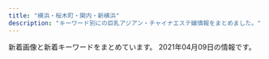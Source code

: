 ```yaml
---
title: "横浜・桜木町・関内・新横浜"
description: "キーワード別にの巨乳アジアン・チャイナエステ嬢情報をまとめました。"
---
```


新着画像と新着キーワードをまとめています。
2021年04月09日の情報です。

<DmmAffiliateIns />
<KeywordTable
  shops={
    [
    {
        "keywords": {
            "D": 2,
            "80": 1,
            "99": 1,
            "86": 3,
            "E": 1,
            "C": 3,
            "88": 1,
            "85": 1,
            "\u30bb\u30af\u30b7\u30fc": 1,
            "96": 1
        },
        "url": "http://babyheart.info/",
        "name": "Baby Heart \uff5e\u30d9\u30a4\u30d3\u30fc\u30cf\u30fc\u30c8\uff5e",
        "img_links": [
            "http://babyheart.info/js/sliderLine/slide_next.png",
            "http://babyheart.info/staffPhoto/s20201102210807.jpg",
            "http://babyheart.info/staffPhoto/b20210110172549.jpg",
            "http://babyheart.info/staffPhoto/b20201113143406.jpg",
            "http://babyheart.info/staffPhoto/s20210110172549.jpg",
            "http://babyheart.info/uploadfiles/images/campaignBabyheartInfo.jpg",
            "http://babyheart.info/staffPhoto/s20201102165737.jpg",
            "http://babyheart.info/images/slider1/03.jpg",
            "http://babyheart.info/staffPhoto/b20201102210807.jpg",
            "http://babyheart.info/staffPhoto/b20210209231643.jpg",
            "http://babyheart.info/staffPhoto/s20201102165304.jpg",
            "http://babyheart.info/staffPhoto/s20201102132433.jpg",
            "http://babyheart.info/staffPhoto/b20201102132433.jpg",
            "http://babyheart.info/js/sliderLine/slide_prev.png",
            "http://babyheart.info/staffPhoto/s20210209231643.jpg",
            "http://babyheart.info/staffPhoto/s20201102195459.jpg",
            "http://babyheart.info/images/slider1/02.jpg",
            "http://babyheart.info/images/mobile.jpg",
            "http://babyheart.info/staffPhoto/s20201113143406.jpg",
            "http://babyheart.info/images/gallery1.jpg",
            "http://babyheart.info/staffPhoto/b20201113143808.jpg",
            "http://babyheart.info/images/returnBtn.png",
            "http://babyheart.info/staffPhoto/b20201102195459.jpg",
            "http://babyheart.info/staffPhoto/b20201102165304.jpg",
            "http://babyheart.info/staffPhoto/s20201113143808.jpg",
            "http://babyheart.info/staffPhoto/b20201102165737.jpg"
        ],
        "station": "JR\u95a2\u5185\u99c5\u5357\u53e3"
    },
    {
        "url": "http://iyasibest.com/",
        "keywords": {
            "98": 1,
            "88": 1,
            "82": 1,
            "97": 1,
            "D": 2,
            "86": 2,
            "C": 5,
            "87": 1,
            "85": 2,
            "E": 1,
            "\u30bb\u30af\u30b7\u30fc": 4
        },
        "name": "\u7652\u3057\u30d9\u30b9\u30c8",
        "img_links": [
            "http://iyasibest.com/uploadfiles/images/campaignIyasibestCom2.png",
            "http://iyasibest.com/images/store/o02.jpg",
            "http://iyasibest.com/images/store/03.jpg",
            "http://iyasibest.com/staffPhoto/b20200711165223.jpg",
            "http://iyasibest.com/images/store/o01.jpg",
            "http://iyasibest.com/staffPhoto/b20210121203305.jpg",
            "http://iyasibest.com/images/store/o09.jpg",
            "http://iyasibest.com/images/store/o07.jpg",
            "http://iyasibest.com/images/store/o04.jpg",
            "http://iyasibest.com/staffPhoto/b20200228201258.jpg",
            "http://iyasibest.com/staffPhoto/b20200310001745.jpg",
            "http://iyasibest.com/staffPhoto/b20200306221420.jpg",
            "http://iyasibest.com/images/store/o08.jpg",
            "http://iyasibest.com/images/store/o10.jpg",
            "http://iyasibest.com/images/store/02.jpg",
            "http://iyasibest.com/staffPhoto/b20210209224424.jpg",
            "http://iyasibest.com/staffPhoto/b20201102190836.jpg",
            "http://iyasibest.com/images/store/01.jpg",
            "http://iyasibest.com/images/returnBtn.png",
            "http://iyasibest.com/images/store/o06.jpg",
            "http://iyasibest.com/staffPhoto/b20200911161049.jpg",
            "http://iyasibest.com/staffPhoto/b20200402041705.jpg",
            "http://iyasibest.com/images/store/o03.jpg",
            "http://iyasibest.com/uploadfiles/images/campaignIyasibestCom1.png",
            "http://iyasibest.com/images/store/o11.jpg",
            "http://iyasibest.com/staffPhoto/b20200531120750.jpg",
            "http://iyasibest.com/images/store/o05.jpg"
        ],
        "station": "JR\u95a2\u5185\u99c5\u5357\u53e3"
    },
    {
        "keywords": {},
        "name": "\u697d\u3005\u30f4\u30a3\u30fc\u30ca\u30b9",
        "img_links": [
            "http://www.rakuraku-venus.xyz/images/light_img.jpg",
            "http://www.rakuraku-venus.xyz/images/staff/10/1.jpg",
            "http://www.rakuraku-venus.xyz/images/shop/h3.jpg",
            "http://www.rakuraku-venus.xyz/images/lan-t/images/lan-t_01.jpg",
            "http://www.rakuraku-venus.xyz/images/index-kai_07.jpg",
            "http://www.rakuraku-venus.xyz/images/index-kai_13.jpg",
            "http://www.rakuraku-venus.xyz/images/staff/11/ai.jpg",
            "http://www.rakuraku-venus.xyz/images/index-f.jpg",
            "http://www.rakuraku-venus.xyz/images/nav/lanmu-staff.jpg",
            "http://www.rakuraku-venus.xyz/images/shop/h4.jpg",
            "http://www.rakuraku-venus.xyz/images/shop/r1.jpg",
            "http://www.rakuraku-venus.xyz/images/index-kai_03.jpg",
            "http://www.rakuraku-venus.xyz/images/nav/lanmu-job.jpg",
            "http://www.rakuraku-venus.xyz/images/nav/lanmu-sys.jpg",
            "http://www.rakuraku-venus.xyz/psd/off.jpg",
            "http://www.rakuraku-venus.xyz/images/index-kai_16.jpg",
            "http://www.rakuraku-venus.xyz/images/nav/lanmu-acc.jpg",
            "http://www.rakuraku-venus.xyz/images/staff/11/minami2.jpg",
            "http://www.rakuraku-venus.xyz/images/index-kai_08.jpg",
            "http://www.rakuraku-venus.xyz/images/index-kai_05.jpg",
            "http://www.rakuraku-venus.xyz/images/staff/11/koko.jpg",
            "http://www.rakuraku-venus.xyz/images/index-kai_13a.jpg",
            "http://www.rakuraku-venus.xyz/images/shop/h2.jpg"
        ],
        "url": "http://www.rakuraku-venus.xyz/",
        "station": "JR\u6771\u795e\u5948\u5ddd\u99c5"
    },
    {
        "img_links": [
            "http://xn--cckubj6bwie8h7e.net/link/menlog.jpg",
            "http://xn--cckubj6bwie8h7e.net/images/header3.png",
            "http://xn--cckubj6bwie8h7e.net/images/r4.jpg",
            "http://xn--cckubj6bwie8h7e.net/images/link.png",
            "http://xn--cckubj6bwie8h7e.net/images/cg02.jpg",
            "http://xn--cckubj6bwie8h7e.net/images/esthe4.jpg",
            "http://xn--cckubj6bwie8h7e.net/images/r2.jpg",
            "http://xn--cckubj6bwie8h7e.net/images/esthe3.jpg",
            "http://xn--cckubj6bwie8h7e.net/images/esthe2.jpg",
            "http://xn--cckubj6bwie8h7e.net/images/home.png",
            "http://xn--cckubj6bwie8h7e.net/images/r3.jpg",
            "http://xn--cckubj6bwie8h7e.net/images/staff.png",
            "http://xn--cckubj6bwie8h7e.net/images/r1.jpg",
            "http://xn--cckubj6bwie8h7e.net/images/footer-r.png",
            "http://xn--cckubj6bwie8h7e.net/images/esthe6.jpg",
            "http://xn--cckubj6bwie8h7e.net/images/main-sp.jpg",
            "http://xn--cckubj6bwie8h7e.net/images/clear.png",
            "http://xn--cckubj6bwie8h7e.net/images/cg05.jpg",
            "http://xn--cckubj6bwie8h7e.net/images/main1.jpg",
            "http://xn--cckubj6bwie8h7e.net/images/esthe7.jpg",
            "http://xn--cckubj6bwie8h7e.net/images/cg03.jpg",
            "http://xn--cckubj6bwie8h7e.net/images/flower.png",
            "http://xn--cckubj6bwie8h7e.net/images/facebook.png",
            "http://xn--cckubj6bwie8h7e.net/images/cg01.jpg",
            "http://xn--cckubj6bwie8h7e.net/images/twitter.png",
            "http://xn--cckubj6bwie8h7e.net/images/line.png",
            "http://xn--cckubj6bwie8h7e.net/images/cg04.jpg",
            "http://xn--cckubj6bwie8h7e.net/images/google_plus.png",
            "http://xn--cckubj6bwie8h7e.net/images/footer-l.png",
            "http://xn--cckubj6bwie8h7e.net/images/esthe1.jpg"
        ],
        "url": "http://xn--cckubj6bwie8h7e.net/",
        "keywords": {},
        "station": "JR\u65b0\u6a2a\u6d5c\u99c58\u756a\u51fa\u53e3",
        "name": "IRIS"
    },
    {
        "station": "JR\u95a2\u5185\u99c5\u5317\u53e3",
        "name": "Dear",
        "url": "https://dear.xyz.mn/",
        "img_links": [
            "https://dear.xyz.mn/photos/sites/33/2020/11/2020110413285923.jpeg",
            "https://dear.xyz.mn/photos/sites/33/2021/03/2021032514544543.jpeg",
            "https://dear.xyz.mn/images/ac05.jpg",
            "https://dear.xyz.mn/photos/sites/33/2021/04/2021040918544715.jpeg",
            "https://dear.xyz.mn/photos/sites/33/2021/01/2021011021134018.jpeg",
            "https://dear.xyz.mn/photos/sites/33/2021/02/2021022614331675.jpeg",
            "https://dear.xyz.mn/photos/sites/33/2021/02/2021022716421267.jpeg",
            "https://dear.xyz.mn/images/ac04.jpg",
            "https://dear.xyz.mn/photos/sites/33/2021/01/2021010915471930.jpeg",
            "https://dear.xyz.mn/photos/sites/33/2020/12/2020120212565938.jpeg",
            "https://dear.xyz.mn/photos/sites/33/2021/04/2021040615450253.jpeg",
            "https://dear.xyz.mn/photos/sites/33/2021/01/2021011914494134.jpeg",
            "https://dear.xyz.mn/images/sp_top.jpg",
            "https://dear.xyz.mn/photos/sites/33/2020/12/2020122818210498.jpeg",
            "https://dear.xyz.mn/images/ac01.jpg",
            "https://dear.xyz.mn/photos/sites/33/2021/04/2021040919053168.jpeg",
            "https://dear.xyz.mn/images/ac02.jpg",
            "https://dear.xyz.mn/photos/sites/33/2020/11/2020111223000369.jpeg",
            "https://dear.xyz.mn/images/top.png"
        ],
        "keywords": {
            "85": 6,
            "88": 6,
            "C": 47,
            "D": 41,
            "86": 42,
            "87": 17
        }
    },
    {
        "img_links": [
            "http://www.sh-riraku113.xyz/static/picture/tit-pick.png",
            "http://www.sh-riraku113.xyz/static/picture/room1.png",
            "http://www.sh-riraku113.xyz/uploads/201005/1-201005161544K5.jpg",
            "http://www.sh-riraku113.xyz/static/picture/room2.png",
            "http://www.sh-riraku113.xyz/static/picture/room3.png",
            "http://www.sh-riraku113.xyz/static/picture/tite-staff.png",
            "http://www.sh-riraku113.xyz/static/picture/info.png",
            "http://www.sh-riraku113.xyz/uploads/201005/1-201005161513F8.jpg",
            "http://www.sh-riraku113.xyz/static/picture/room4.png",
            "http://www.sh-riraku113.xyz/static/picture/infor.png",
            "http://www.sh-riraku113.xyz/static/picture/tit-gat.png",
            "http://www.sh-riraku113.xyz/uploads/201005/1-2010051615301I.jpg",
            "http://www.sh-riraku113.xyz/static/picture/tit-infor.png",
            "http://www.sh-riraku113.xyz/static/picture/top.png",
            "http://www.sh-riraku113.xyz/uploads/201005/1-201005161500127.jpg",
            "http://www.sh-riraku113.xyz/static/picture/tit-new.png"
        ],
        "station": "JR\u6771\u795e\u5948\u5ddd\u99c5",
        "keywords": {
            "C": 14
        },
        "name": "\u30ec\u30a4\u30f3\u30dc\u30fc\u8679",
        "url": "http://www.sh-riraku113.xyz/"
    },
    {
        "url": "http://www.relax-colorful.com/",
        "name": "Colorful\uff5e\u30ab\u30e9\u30d5\u30eb\uff5e",
        "station": "JR\u95a2\u5185\u99c5\u5317\u53e3",
        "keywords": {
            "85": 3,
            "87": 30,
            "C": 38,
            "86": 15,
            "D": 39
        },
        "img_links": [
            "http://www.relax-colorful.com/files/073.jpg",
            "http://www.relax-colorful.com/files/077-03.jpg",
            "http://www.relax-colorful.com/files/055.jpg",
            "http://www.relax-colorful.com/files/060-02.jpg",
            "http://www.relax-colorful.com/images/news.jpg",
            "http://www.relax-colorful.com/files/080-02.jpg",
            "http://www.relax-colorful.com/images/staff1.jpg",
            "http://www.relax-colorful.com/files/060-03.jpg",
            "http://www.relax-colorful.com/files/073-03.jpg",
            "http://www.relax-colorful.com/files/093.jpg",
            "http://www.relax-colorful.com/files/090-02.jpg",
            "http://www.relax-colorful.com/images/top.jpg",
            "http://www.relax-colorful.com/files/077-02.jpg",
            "http://www.relax-colorful.com/images/news1.jpg",
            "http://www.relax-colorful.com/files/053-02.jpg",
            "http://www.relax-colorful.com/files/089.jpg",
            "http://www.relax-colorful.com/images/att.jpg",
            "http://www.relax-colorful.com/files/067-03.jpg",
            "http://www.relax-colorful.com/files/090.jpg",
            "http://www.relax-colorful.com/files/040-02.jpg",
            "http://www.relax-colorful.com/images/girl_bt.jpg",
            "http://www.relax-colorful.com/images/pick.jpg",
            "http://www.relax-colorful.com/files/080.jpg",
            "http://www.relax-colorful.com/files/091.jpg",
            "http://www.relax-colorful.com/files/082-03.jpg",
            "http://www.relax-colorful.com/files/090-03.jpg",
            "http://www.relax-colorful.com/files/091-03.jpg",
            "http://www.relax-colorful.com/images/backlist.jpg",
            "http://www.relax-colorful.com/files/077.jpg",
            "http://www.relax-colorful.com/images/bjs3.jpg",
            "http://www.relax-colorful.com/files/092-03.jpg",
            "http://www.relax-colorful.com/files/067-02.jpg",
            "http://www.relax-colorful.com/images/staff1b.jpg",
            "http://www.relax-colorful.com/files/082-02.jpg",
            "http://www.relax-colorful.com/files/087-03.jpg",
            "http://www.relax-colorful.com/files/093-02.jpg",
            "http://www.relax-colorful.com/files/069-02.jpg",
            "http://www.relax-colorful.com/images/mobile.jpg",
            "http://www.relax-colorful.com/files/089-03.jpg",
            "http://www.relax-colorful.com/files/067.jpg",
            "http://www.relax-colorful.com/files/073-02.jpg",
            "http://www.relax-colorful.com/files/091-02.jpg",
            "http://www.relax-colorful.com/images/news2.jpg",
            "http://www.relax-colorful.com/files/040-03.jpg",
            "http://www.relax-colorful.com/files/093-03.jpg",
            "http://www.relax-colorful.com/files/069-03.jpg",
            "http://www.relax-colorful.com/files/053-03.jpg",
            "http://www.relax-colorful.com/files/087.jpg",
            "http://www.relax-colorful.com/images/staff1a.jpg",
            "http://www.relax-colorful.com/files/069.jpg",
            "http://www.relax-colorful.com/files/053.jpg",
            "http://www.relax-colorful.com/files/040.jpg",
            "http://www.relax-colorful.com/files/089-02.jpg",
            "http://www.relax-colorful.com/files/082.jpg",
            "http://www.relax-colorful.com/images/staff_line.jpg",
            "http://www.relax-colorful.com/files/087-02.jpg",
            "http://www.relax-colorful.com/images/koko_200x40.png",
            "http://www.relax-colorful.com/files/055-02.jpg",
            "http://www.relax-colorful.com/files/060.jpg",
            "http://www.relax-colorful.com/files/092-02.jpg",
            "http://www.relax-colorful.com/files/055-03.jpg",
            "http://www.relax-colorful.com/files/092.jpg",
            "http://www.relax-colorful.com/files/080-03.jpg"
        ]
    },
    {
        "station": "JR\u65b0\u6a2a\u6d5c\u99c5",
        "img_links": [
            "http://r-relax.info/images/index_03.jpg",
            "http://r-relax.info/girl/04a.jpg",
            "http://r-relax.info/girl/01.jpg",
            "http://r-relax.info/girl/02a.jpg",
            "http://r-relax.info/images/index_02.jpg",
            "http://r-relax.info/images/rec.jpg",
            "http://r-relax.info/images/r01.jpg",
            "http://r-relax.info/girl/01a.jpg",
            "http://r-relax.info/girl/03.jpg",
            "http://r-relax.info/images/staff_09.jpg",
            "http://r-relax.info/images/r05.jpg",
            "http://r-relax.info/images/index_06.jpg",
            "http://r-relax.info/girl/02.jpg",
            "http://r-relax.info/girl/03a.jpg",
            "http://r-relax.info/images/info_09.jpg",
            "http://r-relax.info/images/info.jpg",
            "http://r-relax.info/images/sys_09.jpg",
            "http://r-relax.info/images/r06.jpg",
            "http://r-relax.info/images/r03.jpg",
            "http://r-relax.info/images/index_04.jpg",
            "http://r-relax.info/images/index_18.jpg",
            "http://r-relax.info/girl/00.jpg",
            "http://r-relax.info/images/index_01.jpg",
            "http://r-relax.info/images/index_07.jpg",
            "http://r-relax.info/images/sub_12.jpg",
            "http://r-relax.info/girl/05.jpg",
            "http://r-relax.info/images/r04.jpg",
            "http://r-relax.info/images/index_12.jpg",
            "http://r-relax.info/girl/05a.jpg",
            "http://r-relax.info/girl/04.jpg",
            "http://r-relax.info/images/r02.jpg",
            "http://r-relax.info/images/index_17.jpg",
            "http://r-relax.info/images/rec_09.jpg",
            "http://r-relax.info/images/index_05.jpg",
            "http://r-relax.info/images/index_13.jpg",
            "http://r-relax.info/girl/09.jpg"
        ],
        "url": "http://r-relax.info/",
        "name": "\u30de\u30a4\u30de\u30ea\u30e4",
        "keywords": {}
    },
    {
        "keywords": {
            "D": 10
        },
        "img_links": [
            "http://massage-esthe.blue/img/st1.jpg",
            "http://massage-esthe.blue/img/sta1.jpg",
            "http://massage-esthe.blue/img/sta8.jpg",
            "http://massage-esthe.blue/img/rect.jpg",
            "http://massage-esthe.blue/img/r1.jpg",
            "http://massage-esthe.blue/img/st11.jpg",
            "http://massage-esthe.blue/img/sta3.jpg",
            "http://massage-esthe.blue/img/sta2.jpg",
            "http://massage-esthe.blue/img/fla.jpg",
            "http://massage-esthe.blue/img/st6.jpg",
            "http://massage-esthe.blue/img/st12.jpg",
            "http://massage-esthe.blue/img/st10.jpg",
            "http://massage-esthe.blue/img/stal.png",
            "http://massage-esthe.blue/img/acct.jpg",
            "http://massage-esthe.blue/img/a5.jpg",
            "http://massage-esthe.blue/img/st9.jpg",
            "http://massage-esthe.blue/img/bb.png",
            "http://massage-esthe.blue/img/st8.jpg",
            "http://massage-esthe.blue/img/a1.jpg",
            "http://massage-esthe.blue/img/a3.jpg",
            "http://massage-esthe.blue/img/root.jpg",
            "http://massage-esthe.blue/img/r2.jpg",
            "http://massage-esthe.blue/img/st2.jpg",
            "http://massage-esthe.blue/img/sta5.jpg",
            "http://massage-esthe.blue/img/stat.jpg",
            "http://massage-esthe.blue/img/sta6.jpg",
            "http://massage-esthe.blue/img/no.png",
            "http://massage-esthe.blue/img/st5.jpg",
            "http://massage-esthe.blue/img/syst.jpg",
            "http://massage-esthe.blue/img/lint.jpg",
            "http://massage-esthe.blue/img/a2.jpg",
            "http://massage-esthe.blue/img/a4.jpg",
            "http://massage-esthe.blue/img/sta10.jpg",
            "http://massage-esthe.blue/img/a6.jpg",
            "http://massage-esthe.blue/img/sta12.jpg",
            "http://massage-esthe.blue/img/r3.jpg",
            "http://massage-esthe.blue/img/st3.jpg",
            "http://massage-esthe.blue/img/top.jpg",
            "http://massage-esthe.blue/img/r4.jpg"
        ],
        "name": "37\u2103",
        "url": "http://massage-esthe.blue/",
        "station": "\u30bb\u30f3\u30bf\u30fc\u5317\u99c5"
    },
    {
        "img_links": [
            "http://www.aoitori.mesthe.com/images/infor.png",
            "http://www.aoitori.mesthe.com/files/002.jpg",
            "http://www.aoitori.mesthe.com/images/girl-z2.jpg",
            "http://www.aoitori.mesthe.com/images/top_sche.png",
            "http://www.aoitori.mesthe.com/files/003.jpg",
            "http://www.aoitori.mesthe.com/images/top.png",
            "http://www.aoitori.mesthe.com/images/mobile.png",
            "http://www.aoitori.mesthe.com/images/shop/shop01.jpg",
            "http://www.aoitori.mesthe.com/files/002-02.jpg",
            "http://www.aoitori.mesthe.com/images/girl-z1.jpg",
            "http://www.aoitori.mesthe.com/files/005.jpg",
            "http://www.aoitori.mesthe.com/files/007.jpg",
            "http://www.aoitori.mesthe.com/files/007-02.jpg",
            "http://www.aoitori.mesthe.com/images/staff_line.png",
            "http://www.aoitori.mesthe.com/files/006.jpg",
            "http://www.aoitori.mesthe.com/images/link_line.png",
            "http://www.aoitori.mesthe.com/images/tit-infor.png",
            "http://www.aoitori.mesthe.com/files/006-02.jpg",
            "http://www.aoitori.mesthe.com/images/bj3.png",
            "http://www.aoitori.mesthe.com/images/shop/shop03.jpg",
            "http://www.aoitori.mesthe.com/images/shop/shop02.jpg",
            "http://www.aoitori.mesthe.com/files/003-02.jpg",
            "http://www.aoitori.mesthe.com/files/005-02.jpg",
            "http://www.aoitori.mesthe.com/images/shop/shop04.jpg"
        ],
        "name": "\u78a7\u3044\u9ce5",
        "station": "JR\u95a2\u5185\u99c5\u5317\u53e3",
        "keywords": {
            "86": 2,
            "D": 4,
            "87": 1,
            "88": 2
        },
        "url": "http://www.aoitori.mesthe.com/"
    },
    {
        "name": "\u8056\u697d\u5712",
        "url": "http://seirakuen.est.cm/",
        "keywords": {},
        "img_links": [],
        "station": "JR\u95a2\u5185\u99c5\u5357\u53e3"
    },
    {
        "url": "http://iyashi-tenshi.work/",
        "name": "\u7652\u3057\u306e\u5929\u4f7f",
        "station": "JR\u4e2d\u5c71\u99c5\u5317\u53e3",
        "img_links": [
            "http://iyashi-tenshi.work/i/img/acc-2.png",
            "http://iyashi-tenshi.work/i/img/acc-1.jpg",
            "http://iyashi-tenshi.work/img/sta10.jpg",
            "http://iyashi-tenshi.work/img/sta11.jpg",
            "http://iyashi-tenshi.work/img/st11.jpg",
            "http://iyashi-tenshi.work/img/st12.jpg",
            "http://iyashi-tenshi.work/i/img/r1.jpg",
            "http://iyashi-tenshi.work/img/head.png",
            "http://iyashi-tenshi.work/i/img/r4.jpg",
            "http://iyashi-tenshi.work/i/img/acc-5.jpg",
            "http://iyashi-tenshi.work/i/img/r2.jpg",
            "http://iyashi-tenshi.work/img/st10.jpg",
            "http://iyashi-tenshi.work/img/c1.jpg",
            "http://iyashi-tenshi.work/img/nos.jpg",
            "http://iyashi-tenshi.work/i/img/acc-4.png",
            "http://iyashi-tenshi.work/img/st13.jpg",
            "http://iyashi-tenshi.work/img/IMG_17410.jpg",
            "http://iyashi-tenshi.work/i/img/sta12.jpg",
            "http://iyashi-tenshi.work/i/img/sta11.jpg",
            "http://iyashi-tenshi.work/img/bottom.png",
            "http://iyashi-tenshi.work/i/img/sta10.jpg",
            "http://iyashi-tenshi.work/img/mo.png",
            "http://iyashi-tenshi.work/i/img/sta13.jpg",
            "http://iyashi-tenshi.work/img/sta12.jpg",
            "http://iyashi-tenshi.work/img/sta13.jpg",
            "http://iyashi-tenshi.work/i/img/r3.jpg",
            "http://iyashi-tenshi.work/i/img/r5.jpg",
            "http://iyashi-tenshi.work/img/IMG_17480.jpg",
            "http://iyashi-tenshi.work/i/img/st10.jpg",
            "http://iyashi-tenshi.work/img/IMG_1709.jpg",
            "http://iyashi-tenshi.work/i/img/acc-3.png"
        ],
        "keywords": {
            "87": 1,
            "88": 1,
            "86": 1,
            "D": 2,
            "C": 15,
            "E": 2,
            "84": 1
        }
    },
    {
        "url": "http://www.shine-es.info/",
        "img_links": [
            "http://www.shine-es.info/img/top/koko.png",
            "http://www.shine-es.info/public/image/20210126/20210126012525_25271.png",
            "http://www.shine-es.info/img/top/pic-1.jpg",
            "http://www.shine-es.info/public/image/20210330/20210330113900_55694.jpg",
            "http://www.shine-es.info/img/top/nav_04.jpg",
            "http://www.shine-es.info/public/image/20180528/20180528013047_54119.jpg",
            "http://www.shine-es.info/public/image/20201009/20201009012403_82863.jpg",
            "http://www.shine-es.info/img/top/pic-2.jpg",
            "http://www.shine-es.info/img/top/nav_07.jpg",
            "http://www.shine-es.info/public/image/20180524/20180524214747_75881.jpeg",
            "http://www.shine-es.info/public/image/20200420/20200420174959_97231.jpeg",
            "http://www.shine-es.info/public/image/20190406/20190406214019_72078.jpg",
            "http://www.shine-es.info/public/image/20210224/20210224004055_63018.jpg",
            "http://www.shine-es.info/public/image/20200816/20200816001546_39857.jpg",
            "http://www.shine-es.info/public/image/20191123/20191123005624_21397.jpg",
            "http://www.shine-es.info/public/image/20200901/20200901125021_47269.jpg",
            "http://www.shine-es.info/public/image/20201030/20201030141055_73595.jpg",
            "http://www.shine-es.info/public/image/20180514/20180514161320_29646.jpg",
            "http://www.shine-es.info/public/image/20191007/20191007000751_26360.jpg",
            "http://www.shine-es.info/public/image/20200225/20200225013302_28274.png",
            "http://www.shine-es.info/public/image/20181128/20181128190142_51228.jpeg",
            "http://www.shine-es.info/public/image/20191007/20191007000800_55460.png",
            "http://www.shine-es.info/img/top/nav_03.jpg",
            "http://www.shine-es.info/img/top/nav_05.jpg",
            "http://www.shine-es.info/public/image/20200505/20200505002649_53549.png",
            "http://www.shine-es.info/img/top/nav_06.jpg",
            "http://www.shine-es.info/public/image/20201107/20201107124509_92438.png",
            "http://www.shine-es.info/public/image/20180524/20180524214610_38863.jpeg",
            "http://www.shine-es.info/img/top/pic-3.jpg",
            "http://www.shine-es.info/public/image/20190617/20190617002036_61596.jpg",
            "http://www.shine-es.info/public/image/20180426/20180426160618_24358.jpg",
            "http://www.shine-es.info/public/image/20190827/20190827011025_93525.jpg",
            "http://www.shine-es.info/public/image/20200420/20200420174944_96356.jpeg",
            "http://www.shine-es.info/public/image/20180806/20180806021646_71312.jpeg",
            "http://www.shine-es.info/public/image/20191129/20191129184548_44783.jpg",
            "http://www.shine-es.info/public/image/20180524/20180524214652_54672.jpeg",
            "http://www.shine-es.info/public/image/20201020/20201020190438_86333.png",
            "http://www.shine-es.info/public/image/20191009/20191009171341_70954.jpg",
            "http://www.shine-es.info/public/image/20190617/20190617002029_84673.jpg",
            "http://www.shine-es.info/public/image/20180806/20180806021637_66262.jpeg",
            "http://www.shine-es.info/public/image/20201130/20201130150442_88111.jpg",
            "http://www.shine-es.info/public/image/20210204/20210204005557_55265.png",
            "http://www.shine-es.info/public/image/20191009/20191009171328_21361.jpg",
            "http://www.shine-es.info/public/image/20180524/20180524214818_14591.jpeg",
            "http://www.shine-es.info/public/image/20200901/20200901124912_14983.jpg",
            "http://www.shine-es.info/public/image/20210222/20210222103449_67865.png",
            "http://www.shine-es.info/img/top/mobile.jpg",
            "http://www.shine-es.info/public/image/20200420/20200420175008_44399.jpeg",
            "http://www.shine-es.info/public/image/20201113/20201113010109_63246.png",
            "http://www.shine-es.info/img/system/campaign3.png",
            "http://www.shine-es.info/public/image/20180426/20180426161222_54119.jpg",
            "http://www.shine-es.info/public/image/20201210/20201210131428_47249.png",
            "http://www.shine-es.info/img/top/nav_09.jpg",
            "http://www.shine-es.info/img/top/pic-1.png",
            "http://www.shine-es.info/public/image/20200120/20200120014129_44289.jpg",
            "http://www.shine-es.info/public/image/20180426/20180426160348_68419.jpg",
            "http://www.shine-es.info/public/image/20180524/20180524214431_17082.jpg",
            "http://www.shine-es.info/public/image/20191123/20191123005615_48887.jpg"
        ],
        "station": "JR\u65b0\u6a2a\u6d5c\u99c5\u5317\u53e3",
        "name": "SRP",
        "keywords": {
            "87": 17,
            "84": 12,
            "83": 8,
            "86": 35,
            "D": 26,
            "85": 26,
            "C": 63
        }
    },
    {
        "img_links": [
            "http://sweety-est.info/images/sruru.jpg",
            "http://sweety-est.info/images/news.png",
            "http://sweety-est.info/images/cg06.jpg",
            "http://sweety-est.info/images/evetop.png",
            "http://sweety-est.info/images/staff_s.png",
            "http://sweety-est.info/images/precau.png",
            "http://sweety-est.info/images/top.png",
            "http://sweety-est.info/images/cg04.jpg"
        ],
        "url": "http://sweety-est.info/",
        "keywords": {
            "E": 3,
            "D": 3,
            "86": 6
        },
        "name": "\u5b66\u5712",
        "station": "\u30bb\u30f3\u30bf\u30fc\u5357\u99c51\u756a\u51fa\u53e3"
    },
    {
        "keywords": {
            "86": 1,
            "C": 8,
            "85": 1,
            "D": 2,
            "82": 8
        },
        "station": "JR\u6771\u795e\u5948\u5ddd\u99c5\u897f\u53e3",
        "url": "http://www.ipuyvyta.xyz/",
        "img_links": [
            "http://www.ipuyvyta.xyz/uploads/200103/1-2001031G131213.jpg",
            "http://www.ipuyvyta.xyz/uploads/210324/1-21032414232L38.jpg",
            "http://www.ipuyvyta.xyz/picture/mobile.jpg",
            "http://www.ipuyvyta.xyz/picture/s_staff.jpg",
            "http://www.ipuyvyta.xyz/uploads/210128/1-21012Q3504A53.jpg",
            "http://www.ipuyvyta.xyz/picture/top.png",
            "http://www.ipuyvyta.xyz/uploads/201113/1-2011131413242P.jpg",
            "http://www.ipuyvyta.xyz/uploads/200527/1-20052G30953430.jpg",
            "http://www.ipuyvyta.xyz/uploads/190806/1-1ZP61F113Z0.jpg",
            "http://www.ipuyvyta.xyz/picture/s3.jpg",
            "http://www.ipuyvyta.xyz/uploads/200103/1-2001031G10c34.jpg",
            "http://www.ipuyvyta.xyz/uploads/201016/1-201016155304955.jpg",
            "http://www.ipuyvyta.xyz/picture/room3.jpg",
            "http://www.ipuyvyta.xyz/picture/s1.jpg",
            "http://www.ipuyvyta.xyz/picture/relax.jpg",
            "http://www.ipuyvyta.xyz/uploads/210324/1-21032414233OK.jpg",
            "http://www.ipuyvyta.xyz/uploads/201117/1-20111G24541418.jpg",
            "http://www.ipuyvyta.xyz/uploads/210128/1-21012Q351103P.jpg",
            "http://www.ipuyvyta.xyz/picture/room2.jpg",
            "http://www.ipuyvyta.xyz/uploads/200103/1-2001031G043127.jpg",
            "http://www.ipuyvyta.xyz/uploads/190705/1-1ZF5141109322.jpg",
            "http://www.ipuyvyta.xyz/uploads/201016/1-201016155320S7.jpg",
            "http://www.ipuyvyta.xyz/picture/s_news.png",
            "http://www.ipuyvyta.xyz/uploads/200324/1-200324153552608.jpg",
            "http://www.ipuyvyta.xyz/uploads/201113/1-2011131412332R.jpg",
            "http://www.ipuyvyta.xyz/uploads/200324/1-20032415352ab.jpg",
            "http://www.ipuyvyta.xyz/picture/room1.jpg",
            "http://www.ipuyvyta.xyz/picture/room4.jpg",
            "http://www.ipuyvyta.xyz/picture/s_pick.png",
            "http://www.ipuyvyta.xyz/uploads/210324/1-210324143049264.jpg",
            "http://www.ipuyvyta.xyz/uploads/201117/1-20111G24513940.jpg",
            "http://www.ipuyvyta.xyz/uploads/200527/1-20052G310025O.jpg"
        ],
        "name": "\u7652\u3057\u306e\u697d\u5712"
    },
    {
        "url": "http://www.muse.mensest.com/",
        "img_links": [
            "http://www.muse.mensest.com/images/top.jpg",
            "http://www.muse.mensest.com/images/sp_top.jpg",
            "http://www.muse.mensest.com/images/maining.jpg",
            "http://www.muse.mensest.com/images/img_tel.png",
            "http://www.muse.mensest.com/files/002.jpg",
            "http://www.muse.mensest.com/files/001.jpg",
            "http://www.muse.mensest.com/images/sp_tit_therapist.png",
            "http://www.muse.mensest.com/files/004.jpg",
            "http://www.muse.mensest.com/images/sp_tit_new.png",
            "http://www.muse.mensest.com/images/tit_therapist.png",
            "http://www.muse.mensest.com/files/003.jpg",
            "http://www.muse.mensest.com/images/tit_new.png",
            "http://www.muse.mensest.com/files/005.jpg"
        ],
        "name": "\u7f8e\u4eba\u9b5a",
        "station": "JR\u6771\u795e\u5948\u5ddd\u99c5\u897f\u53e3",
        "keywords": {
            "86": 12,
            "87": 18,
            "C": 12,
            "D": 18
        }
    },
    {
        "keywords": {},
        "name": "\u30a2\u30ed\u30de\u30db\u30fc\u30e0",
        "url": "http://xn--vckg5a5c7c8c1czd.xyz/",
        "img_links": [
            "http://xn--vckg5a5c7c8c1czd.xyz/img/a4.jpg",
            "http://xn--vckg5a5c7c8c1czd.xyz/img/cg01.png",
            "http://xn--vckg5a5c7c8c1czd.xyz/img/no.png",
            "http://xn--vckg5a5c7c8c1czd.xyz/img/nav-003.png",
            "http://xn--vckg5a5c7c8c1czd.xyz/img/nav-001.png",
            "http://xn--vckg5a5c7c8c1czd.xyz/img/cg05.png",
            "http://xn--vckg5a5c7c8c1czd.xyz/img/nav-004.png",
            "http://xn--vckg5a5c7c8c1czd.xyz/img/a3.jpg",
            "http://xn--vckg5a5c7c8c1czd.xyz/img/cg09.png",
            "http://xn--vckg5a5c7c8c1czd.xyz/img/nav-006.png",
            "http://xn--vckg5a5c7c8c1czd.xyz/img/cg06.png",
            "http://xn--vckg5a5c7c8c1czd.xyz/img/cg07.png",
            "http://xn--vckg5a5c7c8c1czd.xyz/img/cg02.png",
            "http://xn--vckg5a5c7c8c1czd.xyz/img/a5.jpg",
            "http://xn--vckg5a5c7c8c1czd.xyz/img/cg03.png",
            "http://xn--vckg5a5c7c8c1czd.xyz/img/nav-002.png",
            "http://xn--vckg5a5c7c8c1czd.xyz/img/tel.png",
            "http://xn--vckg5a5c7c8c1czd.xyz/img/a6.jpg",
            "http://xn--vckg5a5c7c8c1czd.xyz/img/a2.jpg",
            "http://xn--vckg5a5c7c8c1czd.xyz/img/cg08.png",
            "http://xn--vckg5a5c7c8c1czd.xyz/img/nav-005.png",
            "http://xn--vckg5a5c7c8c1czd.xyz/img/a1.jpg",
            "http://xn--vckg5a5c7c8c1czd.xyz/img/top01.png"
        ],
        "station": "\u30bb\u30f3\u30bf\u30fc\u5317\u99c5"
    },
    {
        "keywords": {
            "85": 6,
            "87": 6,
            "D": 24,
            "86": 6,
            "83": 6
        },
        "url": "http://morien.este.work/",
        "name": "\u68ee\u82d1",
        "station": "\u53cd\u753a\u99c5",
        "img_links": [
            "http://morien.este.work/2/uploadimg/1613996342.jpg",
            "http://morien.este.work/2/uploadimg/1594704743.jpg",
            "http://morien.este.work/2/uploadimg/1574764277.jpg",
            "http://morien.este.work/2/uploadimg/1577672563.jpg",
            "http://morien.este.work/top.jpg",
            "http://morien.este.work/mens-esthe.png"
        ]
    },
    {
        "name": "\u6765\u5922\uff5e\u30e9\u30a4\u30e0\uff5e",
        "keywords": {},
        "station": "JR\u6771\u795e\u5948\u5ddd\u99c5\u897f\u53e3",
        "img_links": [],
        "url": "http://raimu.ests.jp/"
    },
    {
        "name": "Moon\uff5e\u30e0\u30fc\u30f3\uff5e",
        "url": "http://chacha-es.info/",
        "keywords": {
            "85": 2,
            "D": 3
        },
        "img_links": [
            "http://chacha-es.info/images/st/st_ai1.jpg",
            "http://chacha-es.info/images/st/st_mimi3.jpg",
            "http://chacha-es.info/images/st/st_riri1.jpg",
            "http://chacha-es.info/images/line.jpg",
            "http://chacha-es.info/images/st/st_yuki3.jpg",
            "http://chacha-es.info/images/s_staff.png",
            "http://chacha-es.info/images/st/st_hana1.jpg",
            "http://chacha-es.info/images/st/st_momo2.jpg",
            "http://chacha-es.info/images/st/st_yuki1.jpg",
            "http://chacha-es.info/images/st/st_riri2.jpg",
            "http://chacha-es.info/images/st/st_momo4.jpg",
            "http://chacha-es.info/images/st/st_nana2.jpg",
            "http://chacha-es.info/images/st/st_yuki4.jpg",
            "http://chacha-es.info/images/st/st_yuki2.jpg",
            "http://chacha-es.info/images/st/st_risa3.jpg",
            "http://chacha-es.info/images/st/st_ai2.jpg",
            "http://chacha-es.info/images/st/st_rina2.jpg",
            "http://chacha-es.info/images/st/st_rei1.jpg",
            "http://chacha-es.info/images/st/st_momo1.jpg",
            "http://chacha-es.info/images/st/st_nana1.jpg",
            "http://chacha-es.info/images/st/st_sakura.jpg",
            "http://chacha-es.info/images/st/st_momo3.jpg",
            "http://chacha-es.info/images/st/st_risa1.jpg",
            "http://chacha-es.info/images/top.png",
            "http://chacha-es.info/images/st/st_emi2.jpg",
            "http://chacha-es.info/images/st/st_risa2.jpg",
            "http://chacha-es.info/images/link/mens-esthe2.png",
            "http://chacha-es.info/images/st/st_ai3.jpg",
            "http://chacha-es.info/images/st/st_emi1.jpg",
            "http://chacha-es.info/images/st/st_rina1.jpg"
        ],
        "station": "JR\u6771\u795e\u5948\u5ddd\u99c5\u897f\u53e3"
    },
    {
        "station": "JR\u6a2a\u6d5c\u99c5\u5317\u897f\u53e3",
        "name": "\u30c1\u30a7\u30ea\u30fc",
        "keywords": {
            "D": 3,
            "C": 11,
            "85": 2,
            "86": 1,
            "84": 1
        },
        "url": "http://sh-riraku31.xyz/",
        "img_links": [
            "http://sh-riraku31.xyz/uploads/201005/1-2010051J6062Y.jpg",
            "http://sh-riraku31.xyz/uploads/allimg/180629/1-1P629115504250.png",
            "http://sh-riraku31.xyz/uploads/201005/1-20100516201cK.jpg",
            "http://sh-riraku31.xyz/templets/default/picture/top1.jpg",
            "http://sh-riraku31.xyz/templets/default/picture/s_news.jpg",
            "http://sh-riraku31.xyz/templets/default/picture/girl-z2.jpg",
            "http://sh-riraku31.xyz/uploads/201005/1-2010051621224F.jpg",
            "http://sh-riraku31.xyz/uploads/201005/1-201005162010396.jpg",
            "http://sh-riraku31.xyz/uploads/201005/1-2010051J55CA.jpg",
            "http://sh-riraku31.xyz/uploads/201005/1-201005162101U5.jpg",
            "http://sh-riraku31.xyz/templets/default/picture/staff01.jpg",
            "http://sh-riraku31.xyz/templets/default/picture/top.jpg",
            "http://sh-riraku31.xyz/uploads/201005/1-201005162114248.jpg",
            "http://sh-riraku31.xyz/templets/default/picture/girl-z1.jpg",
            "http://sh-riraku31.xyz/uploads/201005/1-201005162052635.jpg",
            "http://sh-riraku31.xyz/uploads/allimg/180703/1-1PF3111J3201.png"
        ]
    },
    {
        "url": "http://aroma-est.xyz/",
        "img_links": [
            "http://aroma-est.xyz/img/cg04.jpg",
            "http://aroma-est.xyz/img/topimg1.jpg",
            "http://aroma-est.xyz/img/r0.jpg",
            "http://aroma-est.xyz/img/r2.jpg",
            "http://aroma-est.xyz/img/cg02.jpg",
            "http://aroma-est.xyz/img/cg0.jpg",
            "http://aroma-est.xyz/img/cg01.jpg",
            "http://aroma-est.xyz/img/cg06.jpg",
            "http://aroma-est.xyz/img/cg07.jpg",
            "http://aroma-est.xyz/img/r3.jpg",
            "http://aroma-est.xyz/img/cg05.jpg",
            "http://aroma-est.xyz/img/topimg.jpg"
        ],
        "name": "Sugar \uff5e\u30b7\u30e5\u30ac\u30fc\uff5e",
        "keywords": {},
        "station": "JR\u6771\u795e\u5948\u5ddd\u99c5\u897f\u53e3"
    },
    {
        "url": "http://www.yoshindo.es-relax.info/",
        "img_links": [
            "http://www.yoshindo.es-relax.info/images/info1.jpg",
            "http://www.yoshindo.es-relax.info/images/top-kpbar.png",
            "http://www.yoshindo.es-relax.info/images/arisu1.jpg",
            "http://www.yoshindo.es-relax.info/images/yui1.jpg",
            "http://www.yoshindo.es-relax.info/images/info3.jpg",
            "http://www.yoshindo.es-relax.info/images/info5.jpg",
            "http://www.yoshindo.es-relax.info/images/info6.jpg",
            "http://www.yoshindo.es-relax.info/images/yuna1.jpg",
            "http://www.yoshindo.es-relax.info/images/yuki1.jpg",
            "http://www.yoshindo.es-relax.info/images/info2.jpg",
            "http://www.yoshindo.es-relax.info/images/info4.jpg",
            "http://www.yoshindo.es-relax.info/images/topnews.png",
            "http://www.yoshindo.es-relax.info/images/youko1.jpg",
            "http://www.yoshindo.es-relax.info/images/topinfo.png",
            "http://www.yoshindo.es-relax.info/images/sayuri1.jpg",
            "http://www.yoshindo.es-relax.info/images/sidebar-credit.png",
            "http://www.yoshindo.es-relax.info/images/topbar.png"
        ],
        "name": "\u990a\u5fc3\u5802",
        "station": "\u53cd\u753a\u99c5",
        "keywords": {}
    },
    {
        "url": "http://www.rose-color.info/",
        "img_links": [
            "http://www.rose-color.info/public/image/20190509/20190509140935_98972.jpg",
            "http://www.rose-color.info/img/gtop.jpg",
            "http://www.rose-color.info/public/image/20190509/20190509140857_11715.jpg",
            "http://www.rose-color.info/public/image/20210204/20210204004224_97903.png",
            "http://www.rose-color.info/public/image/20201113/20201113005050_58373.png",
            "http://www.rose-color.info/public/image/20210330/20210330112929_27404.jpg",
            "http://www.rose-color.info/public/image/20191025/20191025151602_11534.jpg",
            "http://www.rose-color.info/public/image/20190509/20190509145858_80062.jpg",
            "http://www.rose-color.info/public/image/20190509/20190509145904_79944.jpg",
            "http://www.rose-color.info/public/image/20201007/20201007120913_18836.jpg",
            "http://www.rose-color.info/public/image/20190922/20190922200505_21149.jpeg",
            "http://www.rose-color.info/public/image/20190509/20190509150501_74550.jpg",
            "http://www.rose-color.info/public/image/20190509/20190509151815_26133.jpg",
            "http://www.rose-color.info/public/image/20190517/20190517212433_70632.jpg",
            "http://www.rose-color.info/public/image/20190819/20190819122724_17981.png",
            "http://www.rose-color.info/public/image/20190509/20190509145323_81608.jpg",
            "http://www.rose-color.info/public/image/20190509/20190509151145_51237.jpg",
            "http://www.rose-color.info/public/image/20190509/20190509140913_93259.jpg",
            "http://www.rose-color.info/public/image/20201014/20201014160847_32283.jpg",
            "http://www.rose-color.info/public/image/20190509/20190509150319_28745.jpg",
            "http://www.rose-color.info/img/koko.png",
            "http://www.rose-color.info/public/image/20190924/20190924151957_88257.jpg",
            "http://www.rose-color.info/public/image/20201009/20201009005900_97376.jpg",
            "http://www.rose-color.info/public/image/20190517/20190517212453_15511.jpg",
            "http://www.rose-color.info/public/image/20201210/20201210130347_71702.png",
            "http://www.rose-color.info/public/image/20200417/20200417025857_20118.png",
            "http://www.rose-color.info/public/image/20210406/20210406185922_89679.png",
            "http://www.rose-color.info/public/image/20201107/20201107123935_72522.png",
            "http://www.rose-color.info/public/image/20210224/20210224003309_92092.jpg",
            "http://www.rose-color.info/public/image/20210126/20210126011220_75981.png",
            "http://www.rose-color.info/public/image/20210222/20210222102101_83200.png",
            "http://www.rose-color.info/public/image/20201130/20201130144441_16819.jpg",
            "http://www.rose-color.info/img/sys.jpg",
            "http://www.rose-color.info/img/gback.jpg",
            "http://www.rose-color.info/img/link2.jpg",
            "http://www.rose-color.info/public/image/20201020/20201020184710_30595.png",
            "http://www.rose-color.info/public/image/20190509/20190509151712_73273.jpg",
            "http://www.rose-color.info/public/image/20190509/20190509145318_30201.jpg",
            "http://www.rose-color.info/img/link1.jpg",
            "http://www.rose-color.info/public/image/20190922/20190922200457_51255.jpeg",
            "http://www.rose-color.info/public/image/20190509/20190509160519_55359.jpg",
            "http://www.rose-color.info/public/image/20190509/20190509140925_63726.jpg"
        ],
        "name": "Rose Color\uff5e\u30ed\u30fc\u30ba\u30ab\u30e9\u30fc\uff5e",
        "station": "JR\u65b0\u6a2a\u6d5c\u99c5\u5317\u53e3",
        "keywords": {
            "89": 3,
            "D": 22,
            "F": 3,
            "86": 41,
            "C": 60,
            "85": 18,
            "E": 6,
            "87": 29
        }
    },
    {
        "name": "\u30e9\u30c3\u30ad\u30fc\u30ac\u30fc\u30eb",
        "url": "http://girl.me-es.com/",
        "img_links": [
            "http://girl.me-es.com/girl/04.jpg",
            "http://girl.me-es.com/images/index_04.jpg",
            "http://girl.me-es.com/images/01.jpg",
            "http://girl.me-es.com/images/index_15.jpg",
            "http://girl.me-es.com/girl/01.jpg",
            "http://girl.me-es.com/images/index_14.jpg",
            "http://girl.me-es.com/images/index_07.jpg",
            "http://girl.me-es.com/images/index_01.jpg",
            "http://girl.me-es.com/girl/01a.jpg",
            "http://girl.me-es.com/images/index_13.jpg",
            "http://girl.me-es.com/girl/03.jpg",
            "http://girl.me-es.com/images/index_03.jpg",
            "http://girl.me-es.com/images/index_12.jpg",
            "http://girl.me-es.com/images/index_19.jpg",
            "http://girl.me-es.com/images/rec_10.jpg",
            "http://girl.me-es.com/images/index_09.jpg",
            "http://girl.me-es.com/girl/05.jpg",
            "http://girl.me-es.com/images/index_10.jpg",
            "http://girl.me-es.com/images/info_10.jpg",
            "http://girl.me-es.com/images/index_05.jpg",
            "http://girl.me-es.com/images/index_06.jpg",
            "http://girl.me-es.com/images/staff_10.jpg",
            "http://girl.me-es.com/images/02.jpg",
            "http://girl.me-es.com/images/info.jpg",
            "http://girl.me-es.com/girl/02.jpg",
            "http://girl.me-es.com/images/index_08.jpg",
            "http://girl.me-es.com/girl/06.jpg",
            "http://girl.me-es.com/girl/05a.jpg",
            "http://girl.me-es.com/images/rec.jpg",
            "http://girl.me-es.com/girl/00.jpg",
            "http://girl.me-es.com/images/index_21.jpg",
            "http://girl.me-es.com/images/index_17.jpg"
        ],
        "keywords": {
            "C": 3,
            "88": 1,
            "94": 1,
            "E": 2,
            "89": 1,
            "90": 2,
            "87": 1
        },
        "station": "JR\u95a2\u5185\u99c5\u5317\u53e3"
    },
    {
        "name": "\u7652\uff5e\u3044\u3084\u3057\uff5e",
        "station": "\u65e5\u30ce\u51fa\u753a\u99c5",
        "keywords": {},
        "img_links": [
            "http://www.est-baby.work/images/sys2.jpg",
            "http://www.est-baby.work/img/kaori1.png",
            "http://www.est-baby.work/images/sisu.jpg",
            "http://www.est-baby.work/images/menu/top.png",
            "http://www.est-baby.work/images/sys3.jpg",
            "http://www.est-baby.work/images/sys4.jpg",
            "http://www.est-baby.work/images/int2.jpg",
            "http://www.est-baby.work/img/nana1.png",
            "http://www.est-baby.work/images/int1.jpg",
            "http://www.est-baby.work/images/sys1.jpg",
            "http://www.est-baby.work/images/staff_t.jpg",
            "http://www.est-baby.work/images/3.jpg",
            "http://www.est-baby.work/staff/nana.jpg",
            "http://www.est-baby.work/img/koko1.png",
            "http://www.est-baby.work/images/tr.jpg",
            "http://www.est-baby.work/images/interior_t.jpg",
            "http://www.est-baby.work/images/koko_200x40.png",
            "http://www.est-baby.work/img/yuki2.png",
            "http://www.est-baby.work/images/1.jpg",
            "http://www.est-baby.work/images/8.jpg",
            "http://www.est-baby.work/images/menu/interior.png",
            "http://www.est-baby.work/images/tgirl.jpg",
            "http://www.est-baby.work/staff/koko.jpg",
            "http://www.est-baby.work/images/news.jpg",
            "http://www.est-baby.work/img/sizuka1.png",
            "http://www.est-baby.work/images/head.jpg",
            "http://www.est-baby.work/staff/yuki.jpg",
            "http://www.est-baby.work/images/menu/staff.png",
            "http://www.est-baby.work/staff/kaori.jpg",
            "http://www.est-baby.work/staff/sizuka.jpg",
            "http://www.est-baby.work/img/yuki1.png",
            "http://www.est-baby.work/images/7.jpg",
            "http://www.est-baby.work/images/6.jpg"
        ],
        "url": "http://www.est-baby.work/"
    },
    {
        "keywords": {},
        "img_links": [
            "http://yuga.estx.net/staff/3/1.jpg",
            "http://yuga.estx.net/images/noimage.jpg",
            "http://yuga.estx.net/images/main_03.jpg",
            "http://yuga.estx.net/images/main_14.jpg",
            "http://yuga.estx.net/images/main_12.jpg",
            "http://yuga.estx.net/staff/1/1.jpg",
            "http://yuga.estx.net/staff/4/1.jpg",
            "http://yuga.estx.net/images/main_07.jpg",
            "http://yuga.estx.net/images/main_16.jpg",
            "http://yuga.estx.net/staff/2/1.jpg",
            "http://yuga.estx.net/images/main_06.jpg",
            "http://yuga.estx.net/images/staff_16.jpg",
            "http://yuga.estx.net/images/main_08.jpg",
            "http://yuga.estx.net/images/main_15.jpg",
            "http://yuga.estx.net/images/info_12.jpg",
            "http://yuga.estx.net/images/staff_12.jpg",
            "http://yuga.estx.net/images/main_10.jpg",
            "http://yuga.estx.net/images/main_09.jpg",
            "http://yuga.estx.net/images/main_05.jpg",
            "http://yuga.estx.net/images/main_11.jpg",
            "http://yuga.estx.net/images/main_19.jpg",
            "http://yuga.estx.net/images/main_13.jpg"
        ],
        "name": "\u512a\u96c5\uff5e\u3086\u3046\u304c\uff5e",
        "url": "http://yuga.estx.net/",
        "station": "JR\u4e2d\u5c71\u99c5"
    },
    {
        "img_links": [
            "http://www.rakuraku.esjoho.com/files/003-02.jpg",
            "http://www.rakuraku.esjoho.com/files/001-03.jpg",
            "http://www.rakuraku.esjoho.com/files/004-03.jpg",
            "http://www.rakuraku.esjoho.com/files/003.jpg",
            "http://www.rakuraku.esjoho.com/files/003-03.jpg",
            "http://www.rakuraku.esjoho.com/files/004.jpg",
            "http://www.rakuraku.esjoho.com/files/004-02.jpg",
            "http://www.rakuraku.esjoho.com/images/mobile.jpg",
            "http://www.rakuraku.esjoho.com/images/r3.jpg",
            "http://www.rakuraku.esjoho.com/files/002-03.jpg",
            "http://www.rakuraku.esjoho.com/files/001.jpg",
            "http://www.rakuraku.esjoho.com/files/002.jpg",
            "http://www.rakuraku.esjoho.com/files/002-02.jpg",
            "http://www.rakuraku.esjoho.com/files/001-02.jpg",
            "http://www.rakuraku.esjoho.com/images/line.png"
        ],
        "name": "\u697d\u697d",
        "url": "http://www.rakuraku.esjoho.com/",
        "station": "\u6771\u767d\u697d\u99c5",
        "keywords": {
            "86": 8,
            "D": 4,
            "C": 24,
            "87": 8
        }
    },
    {
        "keywords": {
            "87": 2,
            "88": 2,
            "C": 1,
            "D": 3
        },
        "url": "http://www.kangobijo.esturl.com/",
        "name": "\u770b\u8b77\u7f8e\u5973",
        "img_links": [
            "http://www.kangobijo.esturl.com/images/top_sche.png",
            "http://www.kangobijo.esturl.com/images/top.png",
            "http://www.kangobijo.esturl.com/files/001-02.jpg",
            "http://www.kangobijo.esturl.com/images/girl-z1.jpg",
            "http://www.kangobijo.esturl.com/images/shop/shop01.jpg",
            "http://www.kangobijo.esturl.com/images/staff_line.png",
            "http://www.kangobijo.esturl.com/images/link_line.png",
            "http://www.kangobijo.esturl.com/images/bj3.png",
            "http://www.kangobijo.esturl.com/images/mobile.png",
            "http://www.kangobijo.esturl.com/images/line.jpg",
            "http://www.kangobijo.esturl.com/files/004.jpg",
            "http://www.kangobijo.esturl.com/images/shop/shop04.jpg",
            "http://www.kangobijo.esturl.com/images/information.png",
            "http://www.kangobijo.esturl.com/files/001.jpg",
            "http://www.kangobijo.esturl.com/images/shop/shop03.jpg",
            "http://www.kangobijo.esturl.com/files/004-02.jpg",
            "http://www.kangobijo.esturl.com/images/shop/shop02.jpg",
            "http://www.kangobijo.esturl.com/images/girl-z2.jpg",
            "http://www.kangobijo.esturl.com/files/003.jpg",
            "http://www.kangobijo.esturl.com/files/002.jpg",
            "http://www.kangobijo.esturl.com/files/002-02.jpg",
            "http://www.kangobijo.esturl.com/files/003-02.jpg"
        ],
        "station": "JR\u6a2a\u6d5c\u99c5\u5317\u897f\u53e3"
    },
    {
        "keywords": {},
        "name": "\u7d62\u9999\uff5e\u30a2\u30e4\u30ab\uff5e",
        "station": "JR\u685c\u6728\u753a\u99c5\u53571\u51fa\u53e3",
        "img_links": [
            "http://www.est-aya.work/images/info.png",
            "http://www.est-aya.work/images/sys3.png",
            "http://www.est-aya.work/images/11.jpg",
            "http://www.est-aya.work/images/interior_t.jpg",
            "http://www.est-aya.work/images/int1.png",
            "http://www.est-aya.work/images/9.jpg",
            "http://www.est-aya.work/images/head.jpg",
            "http://www.est-aya.work/images/rec1.png",
            "http://www.est-aya.work/img/ayumi1.jpg",
            "http://www.est-aya.work/img/mika1.jpg",
            "http://www.est-aya.work/images/sys1.png",
            "http://www.est-aya.work/images/int2.png",
            "http://www.est-aya.work/images/mobile.jpg",
            "http://www.est-aya.work/images/rec2.jpg",
            "http://www.est-aya.work/img/asuka1.jpg",
            "http://www.est-aya.work/images/news.png",
            "http://www.est-aya.work/img/miku1.jpg",
            "http://www.est-aya.work/images/staff_t.jpg",
            "http://www.est-aya.work/images/2.jpg",
            "http://www.est-aya.work/images/tel.jpg",
            "http://www.est-aya.work/images/8.jpg",
            "http://www.est-aya.work/images/line.png",
            "http://www.est-aya.work/images/ta.jpg",
            "http://www.est-aya.work/images/sys2.png"
        ],
        "url": "http://www.est-aya.work/"
    },
    {
        "name": "\u71e6\u71e6",
        "keywords": {
            "83": 6,
            "86": 11,
            "85": 6,
            "D": 23
        },
        "url": "https://ruby.jpn.mn/",
        "station": "JR\u6771\u795e\u5948\u5ddd\u99c5\u897f\u53e3",
        "img_links": [
            "https://ruby.jpn.mn/photos/sites/26/2021/03/2021032602164364.jpg",
            "https://ruby.jpn.mn/images/sp_tit_new.png",
            "https://ruby.jpn.mn/images/room2.jpg",
            "https://ruby.jpn.mn/images/img_tel.png",
            "https://ruby.jpn.mn/photos/sites/26/2021/02/202102270551056.jpg",
            "https://ruby.jpn.mn/images/sp_tit_therapist.png",
            "https://ruby.jpn.mn/images/sp_top.jpg",
            "https://ruby.jpn.mn/images/sp_tit_staff02.png",
            "https://ruby.jpn.mn/photos/sites/26/2021/02/2021022707202972.jpg",
            "https://ruby.jpn.mn/images/tit_therapist.png",
            "https://ruby.jpn.mn/photos/sites/26/2021/03/2021031706475468.jpg",
            "https://ruby.jpn.mn/images/tit_staff02.png",
            "https://ruby.jpn.mn/images/room4.jpg",
            "https://ruby.jpn.mn/images/tit_new.png",
            "https://ruby.jpn.mn/images/maining.jpg",
            "https://ruby.jpn.mn/images/room3.jpg",
            "https://ruby.jpn.mn/images/tit_staff01.png",
            "https://ruby.jpn.mn/images/room1.jpg",
            "https://ruby.jpn.mn/images/top.jpg",
            "https://ruby.jpn.mn/images/sp_tit_staff01.png"
        ]
    },
    {
        "name": "\u65b0\u53f0\u5317",
        "keywords": {},
        "img_links": [
            "https://static.wixstatic.com/media/c0eb72_40ccc84ef10f4b8097b0f734c756c6ca~mv2.jpg",
            "https://static.wixstatic.com/media/c0eb72_5665a81d23b944ee9e86dce90624ce2c~mv2.jpg",
            "https://static.wixstatic.com/media/c0eb72_40b8be3ea7154ed7866854945091feff~mv2.jpg",
            "https://static.wixstatic.com/media/c0eb72_40820ead73a84600a3e5fd095c420086~mv2.png",
            "https://static.wixstatic.com/media/c0eb72_9d2693aac65943dbbba9a0a789268fe3~mv2.jpg",
            "https://static.wixstatic.com/media/11062b_808b40c463104f22943c284c625d31c3f000.jpg",
            "https://static.wixstatic.com/media/c0eb72_8927f525542049b4a175526f2f5b36a4~mv2.png",
            "https://static.wixstatic.com/media/c0eb72_29440005177e4292a35d5e3cb219e218~mv2.png",
            "https://static.wixstatic.com/media/c0eb72_c3f92a65fa0a4e2da5949c9452de2af8~mv2.jpg",
            "https://static.parastorage.com/services/linguist-flags/1.480.0/assets/flags/square/CHN.png",
            "https://static.wixstatic.com/media/c0eb72_26944ceb94b94dc19131d91ac1511619~mv2.jpg",
            "https://static.wixstatic.com/media/c0eb72_1a119da1d01942b7a33671df6c2b1159~mv2_d_1600_1200_s_2.jpg",
            "https://static.wixstatic.com/media/c0eb72_2098c0903bfb434e9504fee2e018034a~mv2.jpg",
            "https://static.wixstatic.com/media/c0eb72_5abd6c30d02b4fdea8659795b145f5bb~mv2.jpg",
            "https://static.wixstatic.com/media/11062b_4b7c9a8e48334d5aad2fd274fddba3bc~mv2.jpg",
            "https://static.wixstatic.com/media/11062b_62f0356712544a87b392417662c4658df000.jpg",
            "https://static.wixstatic.com/media/11062b_2042bb7351284f0f982e4787d37415e6f000.jpg",
            "https://static.wixstatic.com/media/c0eb72_cb951eeb551748fd86db834e86993788~mv2.jpg",
            "https://static.parastorage.com/services/linguist-flags/1.480.0/assets/flags/square/USA.png",
            "https://static.wixstatic.com/media/c0eb72_6659fe6c05bc4ecab5ea34e25baa33a7~mv2.jpg",
            "https://static.wixstatic.com/media/c0eb72_8725bcdefd1c4f90850e9178dd71fe41~mv2.png",
            "https://static.wixstatic.com/media/c0eb72_e7c5d34e534f43078c5c439f45a3b4b7~mv2.jpg",
            "https://static.parastorage.com/services/linguist-flags/1.480.0/assets/flags/square/JPN.png",
            "https://static.wixstatic.com/media/af7a8b002af842f8bab87691c1d8640f.jpg",
            "https://static.wixstatic.com/media/c0eb72_20782149934c4a6d85543ab1c66cd198~mv2.png",
            "https://static.wixstatic.com/media/c0eb72_2b7a2752438d43208051a8e353a9dbd7~mv2.jpg",
            "https://static.wixstatic.com/media/c0eb72_916975db7bc947768e06d7f7bf975af9~mv2.jpg",
            "https://static.wixstatic.com/media/c0eb72_a5bf32f6fdb1491ca96c944502ab6bea~mv2.jpg",
            "https://static.wixstatic.com/media/c0eb72_dacfc733e1494024a03e37b846316228~mv2.jpg",
            "https://static.wixstatic.com/media/035244_257ed5e146d64042bf444af357418e18~mv2.jpg"
        ],
        "station": "\u685c\u6728\u753a\u99c5\u53572\u756a\u51fa\u53e3",
        "url": "https://www.shin-taipei-massage.com/"
    },
    {
        "name": "Sunflower\uff5e\u30b5\u30f3\u30d5\u30e9\u30ef\u30fc\uff5e",
        "station": "JR\u95a2\u5185\u99c5\u5317\u53e3",
        "img_links": [
            "http://www.sunflower-kannai.com/images/ac1.jpg",
            "http://www.sunflower-kannai.com/files/013-02.jpg",
            "http://www.sunflower-kannai.com/images/tre.jpg",
            "http://www.sunflower-kannai.com/images/slider01.jpg",
            "http://www.sunflower-kannai.com/images/ta.jpg",
            "http://www.sunflower-kannai.com/files/011.jpg",
            "http://www.sunflower-kannai.com/images/faq_t.jpg",
            "http://www.sunflower-kannai.com/images/sys3.jpg",
            "http://www.sunflower-kannai.com/images/sys1.jpg",
            "http://www.sunflower-kannai.com/files/003.jpg",
            "http://www.sunflower-kannai.com/files/004.jpg",
            "http://www.sunflower-kannai.com/images/slider06.jpg",
            "http://www.sunflower-kannai.com/images/slider05.jpg",
            "http://www.sunflower-kannai.com/images/staff_t.jpg",
            "http://www.sunflower-kannai.com/files/028-02.jpg",
            "http://www.sunflower-kannai.com/files/014-02.jpg",
            "http://www.sunflower-kannai.com/files/023.jpg",
            "http://www.sunflower-kannai.com/images/int1.jpg",
            "http://www.sunflower-kannai.com/files/006-02.jpg",
            "http://www.sunflower-kannai.com/files/026.jpg",
            "http://www.sunflower-kannai.com/files/033.jpg",
            "http://www.sunflower-kannai.com/images/sys4.jpg",
            "http://www.sunflower-kannai.com/images/slider07.jpg",
            "http://www.sunflower-kannai.com/files/026-02.jpg",
            "http://www.sunflower-kannai.com/files/022.jpg",
            "http://www.sunflower-kannai.com/files/033-02.jpg",
            "http://www.sunflower-kannai.com/images/head.jpg",
            "http://www.sunflower-kannai.com/images/faq.jpg",
            "http://www.sunflower-kannai.com/files/022-02.jpg",
            "http://www.sunflower-kannai.com/files/034.jpg",
            "http://www.sunflower-kannai.com/images/interior_t.jpg",
            "http://www.sunflower-kannai.com/files/020-02.jpg",
            "http://www.sunflower-kannai.com/files/028.jpg",
            "http://www.sunflower-kannai.com/files/020.jpg",
            "http://www.sunflower-kannai.com/files/003-02.jpg",
            "http://www.sunflower-kannai.com/files/011-02.jpg",
            "http://www.sunflower-kannai.com/images/news.jpg",
            "http://www.sunflower-kannai.com/images/sys2.jpg",
            "http://www.sunflower-kannai.com/files/034-02.jpg",
            "http://www.sunflower-kannai.com/images/slider09.jpg",
            "http://www.sunflower-kannai.com/images/slider04.jpg",
            "http://www.sunflower-kannai.com/files/023-02.jpg",
            "http://www.sunflower-kannai.com/images/info.jpg",
            "http://www.sunflower-kannai.com/images/slider02.jpg",
            "http://www.sunflower-kannai.com/images/slider08.jpg",
            "http://www.sunflower-kannai.com/files/004-02.jpg",
            "http://www.sunflower-kannai.com/images/staffback.jpg",
            "http://www.sunflower-kannai.com/files/014.jpg",
            "http://www.sunflower-kannai.com/images/slider03.jpg",
            "http://www.sunflower-kannai.com/files/006.jpg",
            "http://www.sunflower-kannai.com/images/int2.jpg",
            "http://www.sunflower-kannai.com/files/013.jpg",
            "http://www.sunflower-kannai.com/images/int3.jpg"
        ],
        "url": "http://www.sunflower-kannai.com/",
        "keywords": {
            "D": 26,
            "86": 6,
            "87": 20
        }
    },
    {
        "keywords": {
            "83": 3,
            "84": 3,
            "86": 3,
            "85": 3
        },
        "name": "\u30d4\u30f3\u30af",
        "img_links": [
            "http://pink.msa.jp/images/top2.jpg",
            "http://pink.msa.jp/layer/images/top/top_02.jpg",
            "http://pink.msa.jp/images/info.png",
            "http://pink.msa.jp/images/staff_bj4.png",
            "http://pink.msa.jp/images/wenzi-staff.png",
            "http://pink.msa.jp/images/staff_03.jpg",
            "http://pink.msa.jp/images/staff_02.jpg",
            "http://pink.msa.jp/layer/images/top.jpg",
            "http://pink.msa.jp/images/ser2.jpg",
            "http://pink.msa.jp/layer/images/top/top_06.jpg",
            "http://pink.msa.jp/images/s_info.png",
            "http://pink.msa.jp/images/ser4.jpg",
            "http://pink.msa.jp/images/staff_01.jpg",
            "http://pink.msa.jp/layer/images/top/top_03.jpg",
            "http://pink.msa.jp/images/staff_bj1.png",
            "http://pink.msa.jp/images/staff_04.jpg",
            "http://pink.msa.jp/layer/images/top/top_01.jpg",
            "http://pink.msa.jp/images/ser3.jpg",
            "http://pink.msa.jp/images/s_service.png",
            "http://pink.msa.jp/images/ser1.jpg",
            "http://pink.msa.jp/layer/images/top/top_05.jpg",
            "http://pink.msa.jp/layer/images/top/top_08.png",
            "http://pink.msa.jp/images/top1.jpg",
            "http://pink.msa.jp/images/1.jpg",
            "http://pink.msa.jp/images/staff_06.jpg",
            "http://pink.msa.jp/layer/images/top/top_04.jpg"
        ],
        "url": "http://pink.msa.jp/",
        "station": "JR\u95a2\u5185\u99c5\u5357\u53e3"
    },
    {
        "station": "JR\u6771\u795e\u5948\u5ddd\u99c5\u897f\u53e3",
        "name": "Hi Baby\uff5e\u30cf\u30a4\u30d9\u30a4\u30d3\u30fc",
        "img_links": [
            "http://www.dokidoki.iesjp.com/files/005.jpg",
            "http://www.dokidoki.iesjp.com/files/003.jpg",
            "http://www.dokidoki.iesjp.com/files/001.jpg",
            "http://www.dokidoki.iesjp.com/files/008.jpg",
            "http://www.dokidoki.iesjp.com/files/007.jpg",
            "http://www.dokidoki.iesjp.com/photo_news/upimg/68060605c314e584d7_0.jpg",
            "http://www.dokidoki.iesjp.com/files/002.jpg",
            "http://www.dokidoki.iesjp.com/photo_news/upimg/63959606d4783b9bf8_0.jpg",
            "http://www.dokidoki.iesjp.com/files/006.jpg"
        ],
        "url": "http://www.dokidoki.iesjp.com/",
        "keywords": {
            "86": 4,
            "D": 28,
            "87": 24
        }
    },
    {
        "url": "https://neko.iest.info/",
        "station": "JR\u6a2a\u6d5c\u99c5\u897f\u53e3",
        "keywords": {
            "D": 80,
            "86": 10,
            "C": 10,
            "87": 10,
            "85": 70,
            "84": 10,
            "E": 10
        },
        "img_links": [
            "https://neko.iest.info/photos/sites/42/2020/12/2020122005092087.jpg",
            "https://neko.iest.info/photos/sites/42/2020/09/2020092903532212.jpg",
            "https://neko.iest.info/photos/sites/42/2020/11/2020111803082379.jpg",
            "https://neko.iest.info/images/s_news.png",
            "https://neko.iest.info/photos/sites/42/2020/09/2020092903532145.jpg",
            "https://neko.iest.info/images/s_staff.jpg",
            "https://neko.iest.info/photos/sites/42/2020/09/2020092903532287.jpg",
            "https://neko.iest.info/images/s1.jpg",
            "https://neko.iest.info/photos/sites/42/2021/03/2021030306114397.jpg",
            "https://neko.iest.info/images/s_pick.png",
            "https://neko.iest.info/images/top.png",
            "https://neko.iest.info/photos/sites/42/2021/02/2021022105381432.jpg",
            "https://neko.iest.info/photos/sites/42/2020/10/2020101208591894.jpg",
            "https://neko.iest.info/images/s3.jpg",
            "https://neko.iest.info/images/line02.jpg",
            "https://neko.iest.info/images/info.jpg",
            "https://neko.iest.info/photos/sites/42/2020/09/2020092903532220.jpg",
            "https://neko.iest.info/images/relax.jpg",
            "https://neko.iest.info/photos/sites/42/2020/10/2020101002283598.jpg",
            "https://neko.iest.info/images/mobile.jpg"
        ],
        "name": "\u53ef\u611b\u3044\u732b"
    },
    {
        "img_links": [
            "http://www.oguti.work/img/yuna1.jpg",
            "http://www.oguti.work/images/sys.jpg",
            "http://www.oguti.work/images/rec1.jpg",
            "http://www.oguti.work/images/1.jpg",
            "http://www.oguti.work/images/news.jpg",
            "http://www.oguti.work/img/yuna2.jpg",
            "http://www.oguti.work/images/rec2.jpg",
            "http://www.oguti.work/images/s1.png",
            "http://www.oguti.work/images/head.jpg",
            "http://www.oguti.work/images/interior_t.jpg",
            "http://www.oguti.work/images/ac1.jpg",
            "http://www.oguti.work/images/int1.jpg",
            "http://www.oguti.work/staff/miki.jpg",
            "http://www.oguti.work/images/2.jpg",
            "http://www.oguti.work/staff/rie.jpg",
            "http://www.oguti.work/images/staff_t.jpg",
            "http://www.oguti.work/images/4.jpg",
            "http://www.oguti.work/img/miki1.jpg",
            "http://www.oguti.work/staff/kaori.jpg",
            "http://www.oguti.work/img/miki2.jpg",
            "http://www.oguti.work/staff/yuna.jpg",
            "http://www.oguti.work/images/tg.jpg",
            "http://www.oguti.work/img/rie1.jpg",
            "http://www.oguti.work/img/kaori1.jpg",
            "http://www.oguti.work/images/3.jpg",
            "http://www.oguti.work/images/int2.jpg"
        ],
        "name": "\u7d50",
        "station": "JR\u5927\u53e3\u99c5\u6771\u53e3",
        "url": "http://www.oguti.work/",
        "keywords": {}
    },
    {
        "url": "https://color.uouono.com/",
        "station": "JR\u6a2a\u6d5c\u99c5\u76f8\u9244\u53e3",
        "keywords": {},
        "name": "\u30ab\u30e9\u30d5\u30eb\u30ea\u30be\u30fc\u30c8",
        "img_links": []
    },
    {
        "img_links": [
            "http://www.rosegirl.mesthe.com/images/top_osusume.jpg",
            "http://www.rosegirl.mesthe.com/files/002.jpg",
            "http://www.rosegirl.mesthe.com/files/004-02.jpg",
            "http://www.rosegirl.mesthe.com/files/003-02.jpg",
            "http://www.rosegirl.mesthe.com/images/staff-top_end.jpg",
            "http://www.rosegirl.mesthe.com/images/mainimg.jpg",
            "http://www.rosegirl.mesthe.com/files/005-02.jpg",
            "http://www.rosegirl.mesthe.com/files/004.jpg",
            "http://www.rosegirl.mesthe.com/files/003.jpg",
            "http://www.rosegirl.mesthe.com/images/staff-bg_end.jpg",
            "http://www.rosegirl.mesthe.com/images/room/photo03.jpg",
            "http://www.rosegirl.mesthe.com/images/room/photo02.jpg",
            "http://www.rosegirl.mesthe.com/images/room/photo04.jpg",
            "http://www.rosegirl.mesthe.com/files/001-02.jpg",
            "http://www.rosegirl.mesthe.com/files/002-02.jpg",
            "http://www.rosegirl.mesthe.com/images/info.png",
            "http://www.rosegirl.mesthe.com/images/room/photo01.jpg",
            "http://www.rosegirl.mesthe.com/files/001.jpg",
            "http://www.rosegirl.mesthe.com/images/staff_mitashi.jpg",
            "http://www.rosegirl.mesthe.com/files/005.jpg",
            "http://www.rosegirl.mesthe.com/images/mobile.jpg"
        ],
        "url": "http://www.rosegirl.mesthe.com/",
        "station": "JR\u6771\u795e\u5948\u5ddd\u99c5\u897f\u53e3",
        "keywords": {
            "E": 1,
            "86": 2,
            "87": 2,
            "D": 2,
            "C": 2,
            "88": 1
        },
        "name": "Rose Girl -\u30ed\u30fc\u30ba\u30ac\u30fc\u30eb-"
    },
    {
        "name": "COCO5",
        "url": "http://coco5.rankuens.com/",
        "img_links": [
            "http://coco5.rankuens.com/css/nav/nav-005.png",
            "http://coco5.rankuens.com/css/c03.png",
            "http://coco5.rankuens.com/css/nav/nav-003.png",
            "http://coco5.rankuens.com/css/staff/staff02.jpg",
            "http://coco5.rankuens.com/css/staff/staff03.jpg",
            "http://coco5.rankuens.com/css/tel.png",
            "http://coco5.rankuens.com/css/staff/staff01.jpg",
            "http://coco5.rankuens.com/css/topbottom.png",
            "http://coco5.rankuens.com/css/nav/nav-001.png",
            "http://coco5.rankuens.com/css/nav/nav-006.png",
            "http://coco5.rankuens.com/css/nav/nav-004.png",
            "http://coco5.rankuens.com/css/nav/nav-002.png"
        ],
        "keywords": {
            "90": 1,
            "D": 3,
            "89": 2
        },
        "station": "JR\u65b0\u6a2a\u6d5c\u99c5\u5317\u53e3"
    },
    {
        "station": "JR\u6771\u795e\u5948\u5ddd\u99c5\u897f\u53e3",
        "keywords": {},
        "name": "\u82b1\u6c34\u6728",
        "url": "http://est-hanamizuki.com/",
        "img_links": [
            "http://est-hanamizuki.com/images/m1.jpg",
            "http://est-hanamizuki.com/images/g13.jpg",
            "http://est-hanamizuki.com/images/m2.jpg",
            "http://est-hanamizuki.com/images/g3.jpg",
            "http://est-hanamizuki.com/images/news1.png",
            "http://est-hanamizuki.com/images/zi_staff.png",
            "http://est-hanamizuki.com/images/info.png",
            "http://est-hanamizuki.com/images/m4.jpg",
            "http://est-hanamizuki.com/images/mobile.jpg",
            "http://est-hanamizuki.com/images/g22.jpg",
            "http://est-hanamizuki.com/images/m3.jpg",
            "http://est-hanamizuki.com/images/g1.jpg",
            "http://est-hanamizuki.com/images/g23.jpg",
            "http://est-hanamizuki.com/images/erika2.jpg",
            "http://est-hanamizuki.com/images/r111.jpg",
            "http://est-hanamizuki.com/images/erika.jpg",
            "http://est-hanamizuki.com/images/head.jpg",
            "http://est-hanamizuki.com/images/11.png",
            "http://est-hanamizuki.com/images/g32.jpg",
            "http://est-hanamizuki.com/images/g33.jpg",
            "http://est-hanamizuki.com/images/g12.jpg",
            "http://est-hanamizuki.com/images/g2.jpg"
        ]
    },
    {
        "keywords": {},
        "url": "http://relax-massage.pink/",
        "station": "JR\u6771\u795e\u5948\u5ddd\u99c5\u897f\u53e3",
        "name": "\u30a2\u30de\u30f3\u30c0",
        "img_links": [
            "http://relax-massage.pink/images/head_interior.jpg",
            "http://relax-massage.pink/images/cg04.jpg",
            "http://relax-massage.pink/images/cg05.jpg",
            "http://relax-massage.pink/images/cg06.jpg",
            "http://relax-massage.pink/images/mainvisual_01.jpg",
            "http://relax-massage.pink/images/req_03.jpg",
            "http://relax-massage.pink/images/sys01.jpg",
            "http://relax-massage.pink/images/sys02.jpg",
            "http://relax-massage.pink/images/sys03.jpg",
            "http://relax-massage.pink/images/mainvisual_01_s.jpg",
            "http://relax-massage.pink/images/head_therapist.jpg",
            "http://relax-massage.pink/images/con01.jpg",
            "http://relax-massage.pink/images/cg02.jpg",
            "http://relax-massage.pink/images/icon_new.png",
            "http://relax-massage.pink/images/trigger.jpg",
            "http://relax-massage.pink/images/mainvisual_02.jpg",
            "http://relax-massage.pink/images/sns_9_pink.jpg",
            "http://relax-massage.pink/images/con02.jpg",
            "http://relax-massage.pink/images/sw_tel.png",
            "http://relax-massage.pink/images/cg01.jpg",
            "http://relax-massage.pink/images/con03.jpg",
            "http://relax-massage.pink/images/sw_home.png",
            "http://relax-massage.pink/images/cg03.jpg"
        ]
    },
    {
        "img_links": [
            "http://relacute.ies.bz/images/s_staff.jpg",
            "http://relacute.ies.bz/images/mobile.jpg",
            "http://relacute.ies.bz/photos/sites/29/2021/04/2021040803210989.jpg",
            "http://relacute.ies.bz/photos/sites/29/2020/11/2020112204235072.jpg",
            "http://relacute.ies.bz/photos/sites/29/2020/10/2020101804232462.jpg",
            "http://relacute.ies.bz/images/room3.jpg",
            "http://relacute.ies.bz/photos/sites/29/2021/01/202101180426140.jpg",
            "http://relacute.ies.bz/images/top.jpg",
            "http://relacute.ies.bz/images/s_news.jpg",
            "http://relacute.ies.bz/photos/sites/29/2020/06/2020061906073550.jpg",
            "http://relacute.ies.bz/images/room2.jpg",
            "http://relacute.ies.bz/images/room4.jpg",
            "http://relacute.ies.bz/images/room1.jpg",
            "http://kakure-yu.a2.webnavi.work/upload/sites/29/2021/04/2021040802361733.jpg",
            "http://relacute.ies.bz/photos/sites/29/2021/04/2021040802361733.jpg",
            "http://relacute.ies.bz/photos/sites/29/2021/03/2021030402170757.jpg"
        ],
        "keywords": {
            "E": 1,
            "85": 4,
            "82": 1,
            "87": 1,
            "C": 1,
            "86": 1,
            "D": 5
        },
        "station": "JR\u4e2d\u5c71\u99c5\u5317\u53e3",
        "url": "http://relacute.ies.bz/",
        "name": "RelaCute \u30ea\u30e9\u30ad\u30e5\u30fc\u30c8"
    },
    {
        "img_links": [
            "http://latte.iest.xyz/css/nav/nav-006.png",
            "http://latte.iest.xyz/css/staff/staff02.jpg",
            "http://latte.iest.xyz/css/staff/staff06.jpg",
            "http://latte.iest.xyz/css/nav/nav-003.png",
            "http://latte.iest.xyz/css/staff/staff01.jpg",
            "http://latte.iest.xyz/css/osusume01.jpg",
            "http://latte.iest.xyz/css/top03.jpg",
            "http://latte.iest.xyz/css/nav/nav-005.png",
            "http://latte.iest.xyz/css/tel01.png",
            "http://latte.iest.xyz/css/nav/nav-002.png",
            "http://latte.iest.xyz/css/nav/nav-004.png",
            "http://latte.iest.xyz/css/head-change.jpg",
            "http://latte.iest.xyz/css/nav/nav-001.png"
        ],
        "name": "\u68ee\u7f85",
        "station": "JR\u95a2\u5185\u99c5\u5357\u53e3",
        "keywords": {
            "D": 3,
            "88": 1,
            "89": 2
        },
        "url": "http://latte.iest.xyz/"
    },
    {
        "img_links": [
            "http://re-lax.work/images/int2.jpg",
            "http://re-lax.work/staff/rara.jpg",
            "http://re-lax.work/img/haruka1.jpg",
            "http://re-lax.work/images/menu/staff.png",
            "http://re-lax.work/images/sys1.jpg",
            "http://re-lax.work/staff/haruka.jpg",
            "http://re-lax.work/images/interior_t.jpg",
            "http://re-lax.work/images/menu/top.png",
            "http://re-lax.work/images/news.jpg",
            "http://re-lax.work/img/rara1.jpg",
            "http://re-lax.work/staff/yuki.jpg",
            "http://re-lax.work/images/staff_t.jpg",
            "http://re-lax.work/images/menu/interior.png",
            "http://re-lax.work/images/sys2.jpg",
            "http://re-lax.work/images/sys3.jpg",
            "http://re-lax.work/images/int1.jpg",
            "http://re-lax.work/img/yuki1.jpg",
            "http://re-lax.work/images/tel.png",
            "http://re-lax.work/images/tg.jpg",
            "http://re-lax.work/images/rec.jpg",
            "http://re-lax.work/images/time.jpg",
            "http://re-lax.work/images/up.jpg"
        ],
        "station": "JR\u95a2\u5185\u99c5\u5317\u53e3",
        "url": "http://re-lax.work/",
        "keywords": {},
        "name": "\u30b3\u30b3\u30ca\u30c3\u30c4"
    },
    {
        "keywords": {
            "88": 14,
            "90": 28
        },
        "url": "http://kannai-mensesthe.com/",
        "img_links": [
            "https://kannai-mensesthe.com/staff/sora-s1.jpg",
            "https://kannai-mensesthe.com/staff/haru-l1.jpg",
            "https://kannai-mensesthe.com/images/footer-l.png",
            "https://hamamatsucho-esthe.work/icon/twitter.png",
            "https://kannai-mensesthe.com/room/1-l.jpg",
            "https://kannai-mensesthe.com/staff/risa-s1.jpg",
            "https://kannai-mensesthe.com/2019/11/10/1.jpg",
            "https://kannai-mensesthe.com/staff/maki-l1.jpg",
            "https://kannai-mensesthe.com/images/flower.png",
            "https://kannai-mensesthe.com/images/main-sp.jpg",
            "https://hamamatsucho-esthe.work/icon/google_plus.png",
            "https://kannai-mensesthe.com/button/staff.png",
            "https://kannai-mensesthe.com/button/home.png",
            "https://kannai-mensesthe.com/staff/mika-l1.jpg",
            "https://kannai-mensesthe.com/room/2-s.jpg",
            "https://kannai-mensesthe.com/staff/maki-s1.jpg",
            "https://kannai-mensesthe.com/images/main1.jpg",
            "https://kannai-mensesthe.com/room/4-s.jpg",
            "https://kannai-mensesthe.com/icon/twitter.png",
            "https://kannai-mensesthe.com/room/2-l.jpg",
            "https://kannai-mensesthe.com/images/clear.png",
            "https://kannai-mensesthe.com/staff/haru-s1.jpg",
            "https://kannai-mensesthe.com/staff/koko-s1.jpg",
            "https://hamamatsucho-esthe.work/icon/line.png",
            "https://kannai-mensesthe.com/icon/google_plus.png",
            "https://kannai-mensesthe.com/2019/12/03/risa-s1.jpg",
            "https://kannai-mensesthe.com/room/esthe1.jpg",
            "https://kannai-mensesthe.com/icon/facebook.png",
            "https://kannai-mensesthe.com/icon/line.png",
            "http://kannai-mensesthe.com/images/flower.png",
            "https://kannai-mensesthe.com/staff/mika-s1.jpg",
            "https://kannai-mensesthe.com/room/1-s.jpg",
            "https://kannai-mensesthe.com/button/blog.png",
            "https://kannai-mensesthe.com/staff/risa-l1.jpg",
            "https://kannai-mensesthe.com/staff/koko-l1.jpg",
            "https://kannai-mensesthe.com/room/3-l.jpg",
            "https://kannai-mensesthe.com/room/4-l.jpg",
            "https://kannai-mensesthe.com/room/3-s.jpg",
            "https://hamamatsucho-esthe.work/icon/facebook.png",
            "https://kannai-mensesthe.com/room/esthe3.jpg",
            "https://kannai-mensesthe.com//images/footer-r.png",
            "https://kannai-mensesthe.com/staff/sora-l1.jpg",
            "https://kannai-mensesthe.com/room/esthe2.jpg"
        ],
        "name": "Olive",
        "station": "JR\u95a2\u5185\u99c5"
    },
    {
        "station": "JR\u6771\u795e\u5948\u5ddd\u99c5\u897f\u53e3",
        "name": "\u307f\u3055\u304d",
        "img_links": [
            "http://ciliasa.xyz/picture/cam-01.jpg",
            "http://ciliasa.xyz/picture/m-top004.jpg",
            "http://ciliasa.xyz/uploads/210409/1-2104091K430457.jpg",
            "http://ciliasa.xyz/uploads/210409/1-2104091K441949.jpg",
            "http://ciliasa.xyz/picture/m-top003.jpg",
            "http://ciliasa.xyz/uploads/210403/1-210403133233553.jpg",
            "http://ciliasa.xyz/uploads/200601/1-200601142K43F.jpg",
            "http://ciliasa.xyz/picture/foot01.jpg",
            "http://ciliasa.xyz/uploads/200601/1-200601142629454.jpg",
            "http://ciliasa.xyz/uploads/210403/1-21040313321G04.jpg",
            "http://ciliasa.xyz/uploads/200601/1-200601142F5435.jpg",
            "http://ciliasa.xyz/picture/call.png",
            "http://ciliasa.xyz/picture/m-head01.jpg",
            "http://ciliasa.xyz/uploads/200601/1-200601142P4643.jpg",
            "http://ciliasa.xyz/uploads/200601/1-200601142G5438.jpg",
            "http://ciliasa.xyz/uploads/200601/1-200601142639540.jpg"
        ],
        "keywords": {
            "D": 1,
            "C": 2,
            "94": 2,
            "F": 2,
            "84": 2
        },
        "url": "http://ciliasa.xyz/"
    },
    {
        "name": "\u30a2\u30cd\u30e9",
        "station": "JR\u95a2\u5185\u99c5\u5357\u53e3",
        "url": "http://smile.iest.jp/",
        "keywords": {},
        "img_links": [
            "http://smile.iest.jp/images/staff_one/staff_one_03.jpg",
            "http://smile.iest.jp/images/staff/sta_0z9.jpg",
            "http://smile.iest.jp/images/gallery/gallery_402.jpg",
            "http://smile.iest.jp/images/staff/sta_021.jpg",
            "http://smile.iest.jp/images/staff_one/staff_one_07.png",
            "http://smile.iest.jp/images/gallery/gallery_102.jpg",
            "http://smile.iest.jp/images/top/top_03.jpg",
            "http://smile.iest.jp/images/staff/sta_04.jpg",
            "http://smile.iest.jp/images/home/index_04.jpg",
            "http://smile.iest.jp/images/home/index_qup.jpg",
            "http://smile.iest.jp/images/gallery/gallery_101.jpg",
            "http://smile.iest.jp/images/top/top_02.jpg",
            "http://smile.iest.jp/images/top/top_05.jpg",
            "http://smile.iest.jp/images/staff_one/staff_one_04.jpg",
            "http://smile.iest.jp/images/staff_image/staff_d02.jpg",
            "http://smile.iest.jp/images/gallery/gallery_403.jpg",
            "http://smile.iest.jp/images/staff_one/staff_one_01.jpg",
            "http://smile.iest.jp/images/staff_image/staff_d05.jpg",
            "http://smile.iest.jp/images/staff_image/staff_d03.jpg",
            "http://smile.iest.jp/images/top/top_01.jpg",
            "http://smile.iest.jp/images/gallery/gallery_401.jpg",
            "http://smile.iest.jp/images/system/syatem_301.jpg",
            "http://smile.iest.jp/images/staff_one/staff_one_08.png",
            "http://smile.iest.jp/images/home/index_03.jpg",
            "http://smile.iest.jp/images/gallery/gallery_404.jpg",
            "http://smile.iest.jp/images/staff/sta_0z10.jpg",
            "http://smile.iest.jp/images/home/QR.png",
            "http://smile.iest.jp/images/gallery/gallery_104.jpg",
            "http://smile.iest.jp/images/top/top_08.png",
            "http://smile.iest.jp/images/gallery/gallery_01.jpg",
            "http://smile.iest.jp/images/staff/sta_023.jpg",
            "http://smile.iest.jp/images/home/index_tel.jpg",
            "http://smile.iest.jp/images/staff_one/staff_one_05.jpg",
            "http://smile.iest.jp/images/top/top_04.jpg",
            "http://smile.iest.jp/images/staff/staff_top.jpg",
            "http://smile.iest.jp/images/staff_image/staff_d06.jpg",
            "http://smile.iest.jp/images/gallery/gallery_103.jpg",
            "http://smile.iest.jp/images/staff/sta_010.jpg",
            "http://smile.iest.jp/images/staff/sta_0z2.jpg",
            "http://smile.iest.jp/images/staff_one/staff_one_02.jpg",
            "http://smile.iest.jp/images/staff/sta_03.jpg",
            "http://smile.iest.jp/images/system/syatem_302.jpg",
            "http://smile.iest.jp/images/staff/sta_01.jpg",
            "http://smile.iest.jp/images/system/syatem_303.jpg",
            "http://smile.iest.jp/images/staff/sta_06.jpg",
            "http://smile.iest.jp/images/home/top_qp.jpg",
            "http://smile.iest.jp/images/staff_one/staff_one_top.jpg",
            "http://smile.iest.jp/images/home/index_page_top.jpg",
            "http://smile.iest.jp/images/staff/sta_0z8.jpg",
            "http://smile.iest.jp/images/staff_image/staff_d04.jpg",
            "http://smile.iest.jp/images/gallery/gallery_top.jpg",
            "http://smile.iest.jp/images/staff_image/staff_d01.jpg",
            "http://smile.iest.jp/images/staff/sta_0z12.jpg",
            "http://smile.iest.jp/images/top/top_06.jpg"
        ]
    },
    {
        "keywords": {},
        "img_links": [
            "http://www.playa.work/images/5.jpg",
            "http://www.playa.work/img/nana1.jpg",
            "http://www.playa.work/images/main_top.jpg",
            "http://www.playa.work/img/koko1.jpg",
            "http://www.playa.work/images/int1.png",
            "http://www.playa.work/img/rumi1.jpg",
            "http://www.playa.work/images/main_footer.jpg",
            "http://www.playa.work/images/b3.jpg",
            "http://www.playa.work/images/interior_t.jpg",
            "http://www.playa.work/img/emi1.jpg",
            "http://www.playa.work/images/b2.jpg",
            "http://www.playa.work/images/int2.png",
            "http://www.playa.work/images/3.jpg",
            "http://www.playa.work/images/s1.png",
            "http://www.playa.work/images/6.jpg",
            "http://www.playa.work/images/mobile.jpg",
            "http://www.playa.work/images/news.png",
            "http://www.playa.work/images/ta.jpg",
            "http://www.playa.work/images/4.jpg",
            "http://www.playa.work/images/1.jpg",
            "http://www.playa.work/images/head.jpg",
            "http://www.playa.work/images/staff_t.jpg",
            "http://www.playa.work/images/b1.jpg",
            "http://www.playa.work/img/yuri1.jpg",
            "http://www.playa.work/images/2.jpg",
            "http://www.playa.work/img/risa1.jpg"
        ],
        "name": "St.Playa \uff5e\u8056\u30d7\u30e9\u30e4\uff5e",
        "url": "http://www.playa.work/",
        "station": "JR\u95a2\u5185\u99c5\u5317\u53e3"
    },
    {
        "url": "http://lucky.est-u.com/",
        "img_links": [
            "http://lucky.est-u.com/images/index_02.jpg",
            "http://lucky.est-u.com/images/index_10.jpg",
            "http://lucky.est-u.com/images/index_11.jpg",
            "http://lucky.est-u.com/images/index_04.jpg",
            "http://lucky.est-u.com/images/new_10.jpg",
            "http://lucky.est-u.com/images/s8.jpg",
            "http://lucky.est-u.com/staff/aya/1.jpg",
            "http://lucky.est-u.com/images/index_05.jpg",
            "http://lucky.est-u.com/staff/rio/1.jpg",
            "http://lucky.est-u.com/images/staff_06.jpg",
            "http://lucky.est-u.com/staff/moe/1.jpg",
            "http://lucky.est-u.com/images/staff_08.jpg",
            "http://lucky.est-u.com/images/s9.jpg",
            "http://lucky.est-u.com/images/new_08.jpg",
            "http://lucky.est-u.com/images/index_06.jpg"
        ],
        "name": "\u30e9\u30c3\u30ad\u30fc",
        "station": "\u9ec4\u91d1\u753a\u99c5",
        "keywords": {}
    },
    {
        "name": "\u591c\u685c\uff5e\u3088\u3056\u304f\u3089\uff5e",
        "station": "JR\u95a2\u5185\u99c5\u5317\u53e3",
        "img_links": [
            "http://e-yozakura.xyz/images/bj_03.jpg",
            "http://e-yozakura.xyz/images/r1.jpg",
            "http://e-yozakura.xyz/images/htm.jpg",
            "http://e-yozakura.xyz/images/g1.jpg",
            "http://e-yozakura.xyz/images/top.jpg",
            "http://e-yozakura.xyz/images/r7.jpg",
            "http://e-yozakura.xyz/images/g9.jpg",
            "http://e-yozakura.xyz/images/mobile.png",
            "http://e-yozakura.xyz/images/r3.jpg",
            "http://e-yozakura.xyz/images/12.jpg",
            "http://e-yozakura.xyz/images/g8.jpg",
            "http://e-yozakura.xyz/images/hua.jpg",
            "http://e-yozakura.xyz/images/sa.jpg",
            "http://e-yozakura.xyz/images/bj_01.jpg",
            "http://e-yozakura.xyz/images/g4.jpg",
            "http://e-yozakura.xyz/images/news03.png",
            "http://e-yozakura.xyz/images/yuk.jpg",
            "http://e-yozakura.xyz/images/g5.jpg",
            "http://e-yozakura.xyz/images/ai.jpg",
            "http://e-yozakura.xyz/images/slide1.png",
            "http://e-yozakura.xyz/images/slide3.png",
            "http://e-yozakura.xyz/images/news01.png",
            "http://e-yozakura.xyz/images/r4.jpg",
            "http://e-yozakura.xyz/images/r5.jpg",
            "http://e-yozakura.xyz/images/m1.jpg",
            "http://e-yozakura.xyz/images/hh.jpg",
            "http://e-yozakura.xyz/images/t.jpg",
            "http://e-yozakura.xyz/images/slide2.png",
            "http://e-yozakura.xyz/images/tite-staff.jpg",
            "http://e-yozakura.xyz/images/r2.jpg",
            "http://e-yozakura.xyz/images/ll.jpg",
            "http://e-yozakura.xyz/images/yuka.jpg",
            "http://e-yozakura.xyz/images/g2.jpg",
            "http://e-yozakura.xyz/images/r6.jpg",
            "http://e-yozakura.xyz/images/g0.jpg",
            "http://e-yozakura.xyz/images/r8.jpg"
        ],
        "url": "http://e-yozakura.xyz/",
        "keywords": {}
    },
    {
        "station": "JR\u95a2\u5185\u99c5\u5357\u53e3",
        "name": "\u7f8e\u5c11\u5973\u5b66\u5712",
        "keywords": {
            "82": 4,
            "87": 32,
            "E": 4,
            "D": 28,
            "C": 4
        },
        "img_links": [
            "http://www.gakuen.relaxjp.info/files/003-02.jpg",
            "http://www.gakuen.relaxjp.info/files/004.jpg",
            "http://www.gakuen.relaxjp.info/files/007-03.jpg",
            "http://www.gakuen.relaxjp.info/files/007-02.jpg",
            "http://www.gakuen.relaxjp.info/files/002-03.jpg",
            "http://www.gakuen.relaxjp.info/files/009-02.jpg",
            "http://www.gakuen.relaxjp.info/files/005.jpg",
            "http://www.gakuen.relaxjp.info/files/008-03.jpg",
            "http://www.gakuen.relaxjp.info/files/004-03.jpg",
            "http://www.gakuen.relaxjp.info/files/001-02.jpg",
            "http://www.gakuen.relaxjp.info/img/top_slider02.jpg",
            "http://www.gakuen.relaxjp.info/files/008-02.jpg",
            "http://www.gakuen.relaxjp.info/files/006-02.jpg",
            "http://www.gakuen.relaxjp.info/files/003.jpg",
            "http://www.gakuen.relaxjp.info/files/001-03.jpg",
            "http://www.gakuen.relaxjp.info/files/009-03.jpg",
            "http://www.gakuen.relaxjp.info/files/006-03.jpg",
            "http://www.gakuen.relaxjp.info/files/001.jpg",
            "http://www.gakuen.relaxjp.info/files/002-02.jpg",
            "http://www.gakuen.relaxjp.info/files/005-02.jpg",
            "http://www.gakuen.relaxjp.info/files/006.jpg",
            "http://www.gakuen.relaxjp.info/files/003-03.jpg",
            "http://www.gakuen.relaxjp.info/files/002.jpg",
            "http://www.gakuen.relaxjp.info/files/009.jpg",
            "http://www.gakuen.relaxjp.info/files/008.jpg",
            "http://www.gakuen.relaxjp.info/img/top_slider01.jpg",
            "http://www.gakuen.relaxjp.info/files/004-02.jpg",
            "http://www.gakuen.relaxjp.info/files/005-03.jpg",
            "http://www.gakuen.relaxjp.info/files/007.jpg"
        ],
        "url": "http://www.gakuen.relaxjp.info/"
    },
    {
        "keywords": {
            "88": 1,
            "85": 1,
            "D": 1,
            "E": 1,
            "90": 1,
            "C": 1
        },
        "name": "Come Baby",
        "url": "http://koukoku.xyz/come/",
        "station": "JR\u65b0\u6a2a\u6d5c\u99c5\u5317\u53e3",
        "img_links": [
            "http://koukoku.xyz/come/css/staff/staff03.png",
            "http://koukoku.xyz/come/css/head.jpg",
            "http://koukoku.xyz/come/css/staff/staff02.png",
            "http://koukoku.xyz/come/css/nav/nav-001.jpg",
            "http://koukoku.xyz/come/css/nav/nav-006.jpg",
            "http://koukoku.xyz/come/css/c01.png",
            "http://koukoku.xyz/come/css/top02.jpg",
            "http://koukoku.xyz/come/css/osusume001.png",
            "http://koukoku.xyz/come/css/nav/nav-005.jpg",
            "http://koukoku.xyz/come/css/staff/staff01.png",
            "http://koukoku.xyz/come/css/nav/nav-002.jpg",
            "http://koukoku.xyz/come/css/nav/nav-004.jpg",
            "http://koukoku.xyz/come/css/nav/nav-003.jpg",
            "http://koukoku.xyz/come/css/staff/staff03-a.png",
            "http://koukoku.xyz/come/css/staff/staff01-a.png",
            "http://koukoku.xyz/come/css/staff/staff02-a.png",
            "http://koukoku.xyz/come/css/top03.png"
        ]
    },
    {
        "img_links": [
            "http://www.lavender.esjoho.com/sp/images/footer.jpg",
            "http://www.lavender.esjoho.com/sp/images/newsb.jpg",
            "http://www.lavender.esjoho.com/sp/images/staff_t.jpg",
            "http://www.lavender.esjoho.com/images/rec2.png",
            "http://www.lavender.esjoho.com/images/ta.jpg",
            "http://www.lavender.esjoho.com/images/interior_t.png",
            "http://www.lavender.esjoho.com/sp/menu/interior.jpg",
            "http://www.lavender.esjoho.com/files/016.jpg",
            "http://www.lavender.esjoho.com/images/int2.png",
            "http://www.lavender.esjoho.com/sp/images/news.jpg",
            "http://www.lavender.esjoho.com/images/staff_t.png",
            "http://www.lavender.esjoho.com/images/sys3.png",
            "http://www.lavender.esjoho.com/sp/images/head.jpg",
            "http://www.lavender.esjoho.com/images/line.png",
            "http://www.lavender.esjoho.com/sp/images/topgirl.jpg",
            "http://www.lavender.esjoho.com/files/048.jpg",
            "http://www.lavender.esjoho.com/sp/images/time.jpg",
            "http://www.lavender.esjoho.com/sp/images/tel.jpg",
            "http://www.lavender.esjoho.com/images/sm.jpg",
            "http://www.lavender.esjoho.com/sp/images/pc.jpg",
            "http://www.lavender.esjoho.com/sp/images/interior_t.jpg",
            "http://www.lavender.esjoho.com/sp/menu/staff.jpg",
            "http://www.lavender.esjoho.com/files/034.jpg",
            "http://www.lavender.esjoho.com/images/rec1.png",
            "http://www.lavender.esjoho.com/images/concept.jpg",
            "http://www.lavender.esjoho.com/images/sys2.png",
            "http://www.lavender.esjoho.com/sp/menu/top.jpg",
            "http://www.lavender.esjoho.com/files/045.jpg",
            "http://www.lavender.esjoho.com/files/019.jpg",
            "http://www.lavender.esjoho.com/sp/images/top.jpg",
            "http://www.lavender.esjoho.com/images/mobile.jpg",
            "http://www.lavender.esjoho.com/images/news.jpg",
            "http://www.lavender.esjoho.com/images/int1.png",
            "http://www.lavender.esjoho.com/images/head.jpg",
            "http://www.lavender.esjoho.com/images/link_t.png"
        ],
        "station": "JR\u6771\u795e\u5948\u5ddd\u99c5\u897f\u53e3",
        "url": "http://www.lavender.esjoho.com/",
        "name": "\u7652\u3057\u306e\u5bb6",
        "keywords": {
            "C": 1,
            "88": 1,
            "86": 1,
            "87": 2,
            "84": 1,
            "D": 4
        }
    },
    {
        "keywords": {
            "85": 8,
            "D": 18,
            "89": 2,
            "86": 8
        },
        "station": "\u4f0a\u52e2\u4f50\u6728\u9577\u8005\u753a\u99c5",
        "url": "http://shirushi.me-es.com/",
        "img_links": [
            "http://shirushi.me-es.com/s/image/nav_cast.png",
            "http://shirushi.me-es.com/images/index_23.jpg",
            "http://shirushi.me-es.com/images/index_08.jpg",
            "http://shirushi.me-es.com/s/images/slider/2.jpg",
            "http://shirushi.me-es.com/images/index_11.jpg",
            "http://shirushi.me-es.com/images/index_09.jpg",
            "http://shirushi.me-es.com/images/index_01.jpg",
            "http://shirushi.me-es.com/s/images/pc.png",
            "http://shirushi.me-es.com/images/sub_21.jpg",
            "http://shirushi.me-es.com/s/image/nav_topics.png",
            "http://shirushi.me-es.com/s/image/nav_sys.png",
            "http://shirushi.me-es.com/s/images/slider/3.jpg",
            "http://shirushi.me-es.com/images/index_12.jpg",
            "http://shirushi.me-es.com/images/index_10.jpg",
            "http://shirushi.me-es.com/girl/01.jpg",
            "http://shirushi.me-es.com/girl/02.jpg",
            "http://shirushi.me-es.com/girl/03.jpg",
            "http://shirushi.me-es.com/s/images/slider/next.png",
            "http://shirushi.me-es.com/s/images/service_07.png",
            "http://shirushi.me-es.com/images/index_21.jpg",
            "http://shirushi.me-es.com/s/images/t1.jpg",
            "http://shirushi.me-es.com/s/images/t3.jpg",
            "http://shirushi.me-es.com/s/images/tel.png",
            "http://shirushi.me-es.com/images/sub_16.jpg",
            "http://shirushi.me-es.com/s/images/t4.jpg",
            "http://shirushi.me-es.com/s/uploads/03.jpg",
            "http://shirushi.me-es.com/images/index_16.jpg",
            "http://shirushi.me-es.com/s/images/service_01.png",
            "http://shirushi.me-es.com/images/index_17.jpg",
            "http://shirushi.me-es.com/s/uploads/04.jpg",
            "http://shirushi.me-es.com/s/images/t2.jpg",
            "http://shirushi.me-es.com/s/uploads/02.jpg",
            "http://shirushi.me-es.com/images/index_07.jpg",
            "http://shirushi.me-es.com/images/index_04.jpg",
            "http://shirushi.me-es.com/images/index_15.jpg",
            "http://shirushi.me-es.com/images/sub_13.jpg",
            "http://shirushi.me-es.com/girl/00.jpg",
            "http://shirushi.me-es.com/s/images/service_03.png",
            "http://shirushi.me-es.com/images/index_02.jpg",
            "http://shirushi.me-es.com/s/uploads/01.jpg",
            "http://shirushi.me-es.com/s/image/nav_hotel.png",
            "http://shirushi.me-es.com/images/info.jpg",
            "http://shirushi.me-es.com/images/index_18.jpg",
            "http://shirushi.me-es.com/images/02.jpg",
            "http://shirushi.me-es.com/s/images/slider/1.jpg",
            "http://shirushi.me-es.com/s/image/nav_top.png",
            "http://shirushi.me-es.com/images/01.jpg",
            "http://shirushi.me-es.com/girl/pick_01.jpg",
            "http://shirushi.me-es.com/images/tupian.jpg",
            "http://shirushi.me-es.com/images/rec.jpg",
            "http://shirushi.me-es.com/s/uploads/05.jpg",
            "http://shirushi.me-es.com/images/index_13.jpg",
            "http://shirushi.me-es.com/s/images/slider/prev.png",
            "http://shirushi.me-es.com/images/index_06.jpg",
            "http://shirushi.me-es.com/images/index_20.jpg",
            "http://shirushi.me-es.com/images/sub_19.jpg",
            "http://shirushi.me-es.com/s/images/top_2.jpg",
            "http://shirushi.me-es.com/s/images/okubokomachi.jpg",
            "http://shirushi.me-es.com/images/index_05.jpg",
            "http://shirushi.me-es.com/s/images/iphone.png",
            "http://shirushi.me-es.com/s/image/nav_manga.png",
            "http://shirushi.me-es.com/images/index_22.jpg"
        ],
        "name": "\u3057\u308b\u3057"
    },
    {
        "url": "http://madonna.esnavi.work/",
        "keywords": {
            "\u80f8": 2,
            "86": 6,
            "\u30bb\u30af\u30b7\u30fc": 2,
            "G": 2,
            "C": 4,
            "84": 2,
            "83": 2,
            "98": 2,
            "\u30c0\u30a4\u30ca\u30de\u30a4\u30c8": 2
        },
        "img_links": [
            "http://madonna.esnavi.work/acc.jpg",
            "http://madonna.esnavi.work/info.jpg",
            "http://madonna.esnavi.work/line.png",
            "http://madonna.esnavi.work/service2.jpg",
            "http://madonna.esnavi.work/s_news.jpg",
            "http://madonna.esnavi.work/2/uploadimg/1586429676.jpg",
            "http://madonna.esnavi.work/s_staff.png",
            "http://madonna.esnavi.work/service4.jpg",
            "http://madonna.esnavi.work/2/uploadimg/1586429606.jpg",
            "http://madonna.esnavi.work/2/uploadimg/1587726066.jpg",
            "http://madonna.esnavi.work/7.jpg",
            "http://madonna.esnavi.work/service3.jpg",
            "http://madonna.esnavi.work/nbj3.jpg",
            "http://madonna.esnavi.work/service1.jpg",
            "http://madonna.esnavi.work/2/uploadimg/1586429633.jpg",
            "http://madonna.esnavi.work/2/uploadimg/1586429552.jpg",
            "http://madonna.esnavi.work/tel.jpg",
            "http://madonna.esnavi.work/s_pick.jpg",
            "http://madonna.esnavi.work/2/uploadimg/1589374736.jpg",
            "http://madonna.esnavi.work/top.png"
        ],
        "name": "\u53e4\u7530",
        "station": "JR\u95a2\u5185\u99c5\u5317\u53e3"
    },
    {
        "name": "\u30c0\u30a4\u30e4",
        "keywords": {},
        "url": "http://diamond.esute.tokyo/",
        "station": "JR\u95a2\u5185\u99c5\u5357\u53e3",
        "img_links": [
            "http://diamond.esute.tokyo/staff/s-yumi.jpg",
            "http://diamond.esute.tokyo/images/b-tel.png",
            "http://diamond.esute.tokyo/images/footer.png",
            "http://diamond.esute.tokyo/images/bar-cam.png",
            "http://diamond.esute.tokyo/images/bar-interior.png",
            "http://diamond.esute.tokyo/images/bar-pickup.png",
            "http://diamond.esute.tokyo/images/pic2.jpg",
            "http://diamond.esute.tokyo/images/pic1.jpg",
            "http://diamond.esute.tokyo/staff/s-mari.jpg",
            "http://diamond.esute.tokyo/images/bar-staff.png",
            "http://diamond.esute.tokyo/images/c-staff.png",
            "http://diamond.esute.tokyo/images/c-top.png",
            "http://diamond.esute.tokyo/images/c-interior.png",
            "http://diamond.esute.tokyo/staff/s-ai.jpg",
            "http://diamond.esute.tokyo/images/pic-akasuri.png",
            "http://diamond.esute.tokyo/images/bill.jpg"
        ]
    },
    {
        "img_links": [
            "http://es-kannai.link/wp-content/themes/template-salon2/images/main-img.jpg",
            "http://es-kannai.link/wp-content/themes/template-salon2/images/newface-ttl.jpg",
            "http://es-kannai.link/wp-content/themes/template-salon2/images/m-info.png",
            "http://es-kannai.link/wp-content/themes/template-salon2/images/info.png",
            "http://es-kannai.link/wp-content/uploads/2016/12/v.jpg",
            "http://es-kannai.link/wp-content/uploads/2021/04/IMG_5652-400x600.jpg",
            "http://es-kannai.link/wp-content/uploads/2021/04/IMG_5649-250x376.jpg",
            "http://es-kannai.link/wp-content/uploads/2021/04/IMG_5651-400x600.jpg",
            "http://es-kannai.link/wp-content/uploads/2016/12/aaaa.jpg",
            "http://es-kannai.link/wp-content/uploads/2016/12/d.png",
            "http://es-kannai.link/wp-content/uploads/2016/12/vvvv.png",
            "http://es-kannai.link/wp-content/uploads/2016/12/a.jpg",
            "http://es-kannai.link/wp-content/uploads/2021/04/IMG_5651-250x376.jpg",
            "http://es-kannai.link/wp-content/uploads/2021/04/IMG_5650-250x376.jpg",
            "http://es-kannai.link/wp-content/themes/template-salon2/images/campaign-bnr.png",
            "http://es-kannai.link/wp-content/uploads/2021/04/IMG_5650.jpg",
            "http://es-kannai.link/wp-content/uploads/2021/04/IMG_5653-250x376.jpg",
            "http://es-kannai.link/wp-content/uploads/2021/04/IMG_5649-400x600.jpg",
            "http://es-kannai.link/wp-content/uploads/2021/04/IMG_5651.jpg",
            "http://es-kannai.link/wp-content/uploads/2021/04/IMG_5653.jpg",
            "http://es-kannai.link/wp-content/uploads/2016/12/vv.jpg",
            "http://es-kannai.link/wp-content/uploads/2016/12/aaa.jpg",
            "http://es-kannai.link/wp-content/themes/template-salon2/images/news-ttl.jpg",
            "http://es-kannai.link/wp-content/uploads/2021/04/IMG_5650-400x600.jpg",
            "http://es-kannai.link/wp-content/uploads/2021/04/IMG_5653-400x600.jpg",
            "http://es-kannai.link/wp-content/uploads/2021/04/IMG_5649.jpg",
            "http://es-kannai.link/wp-content/uploads/2016/12/vvv.png",
            "http://es-kannai.link/wp-content/uploads/2021/04/IMG_5652-250x376.jpg",
            "http://es-kannai.link/wp-content/uploads/2016/12/aa.jpg",
            "http://es-kannai.link/wp-content/uploads/2016/12/dd.png",
            "http://cdn.dino-es.com/images/logo/200x40DinoEs.png",
            "http://es-kannai.link/wp-content/uploads/2021/04/IMG_5652.jpg"
        ],
        "url": "http://es-kannai.link",
        "name": "Venus",
        "keywords": {},
        "station": "JR\u95a2\u5185\u99c5\u5357\u53e3"
    }
]
}
/>
<DmmAffiliateScript />
